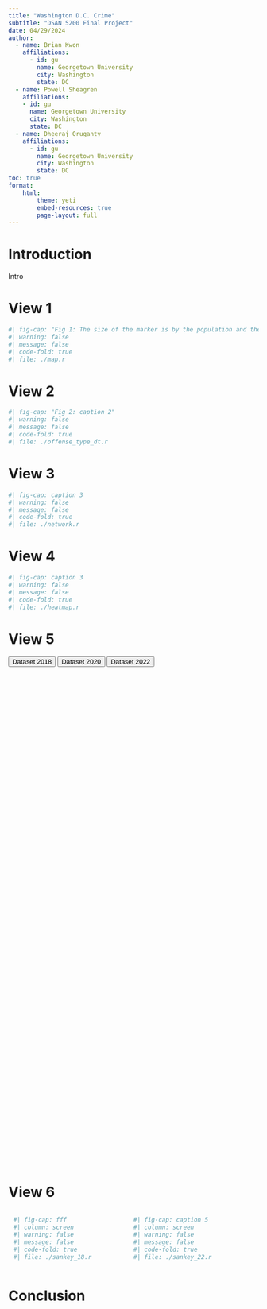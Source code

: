 ```yaml
---
title: "Washington D.C. Crime"
subtitle: "DSAN 5200 Final Project"
date: 04/29/2024
author:
  - name: Brian Kwon
    affiliations:
      - id: gu
        name: Georgetown University
        city: Washington
        state: DC
  - name: Powell Sheagren
    affiliations:
    - id: gu
      name: Georgetown University
      city: Washington
      state: DC
  - name: Dheeraj Oruganty
    affiliations:
      - id: gu
        name: Georgetown University
        city: Washington
        state: DC
toc: true
format: 
    html:   
        theme: yeti
        embed-resources: true
        page-layout: full
---
```


# Introduction 

Intro

# View 1

```r
#| fig-cap: "Fig 1: The size of the marker is by the population and the color is by the crime rate."
#| warning: false
#| message: false
#| code-fold: true
#| file: ./map.r
```

# View 2

```r
#| fig-cap: "Fig 2: caption 2"
#| warning: false
#| message: false
#| code-fold: true
#| file: ./offense_type_dt.r
```

# View 3

```r
#| fig-cap: caption 3
#| warning: false
#| message: false
#| code-fold: true
#| file: ./network.r
```

# View 4

```r
#| fig-cap: caption 3
#| warning: false
#| message: false
#| code-fold: true
#| file: ./heatmap.r
```

# View 5

```{=html}
<button id="dataset2018Button">Dataset 2018</button>
<button id="dataset2020Button">Dataset 2020</button>
<button id="dataset2022Button">Dataset 2022</button>

<div id="plot1" style="width:100%;height:500px;"></div>
<div id="plot2" style="width:100%;height:500px;"></div>
<script src="https://cdn.plot.ly/plotly-latest.min.js"></script>
<script>
    const data2020 = [
        // Data for 2018
        {"OFFENSE_TYPE_ID":2,"OFFENSE_NAME":"False Pretenses\/Swindle\/Confidence Game","LOCATION_NAME":"Air\/Bus\/Train Terminal","OFFENSE_COUNT":3},{"OFFENSE_TYPE_ID":2,"OFFENSE_NAME":"False Pretenses\/Swindle\/Confidence Game","LOCATION_NAME":"Parking\/Drop Lot\/Garage","OFFENSE_COUNT":1},{"OFFENSE_TYPE_ID":4,"OFFENSE_NAME":"Sexual Assault With An Object","LOCATION_NAME":"Highway\/Road\/Alley\/Street\/Sidewalk","OFFENSE_COUNT":1},{"OFFENSE_TYPE_ID":5,"OFFENSE_NAME":"Destruction\/Damage\/Vandalism of Property","LOCATION_NAME":"Air\/Bus\/Train Terminal","OFFENSE_COUNT":139},{"OFFENSE_TYPE_ID":5,"OFFENSE_NAME":"Destruction\/Damage\/Vandalism of Property","LOCATION_NAME":"Commercial\/Office Building","OFFENSE_COUNT":2},{"OFFENSE_TYPE_ID":5,"OFFENSE_NAME":"Destruction\/Damage\/Vandalism of Property","LOCATION_NAME":"Highway\/Road\/Alley\/Street\/Sidewalk","OFFENSE_COUNT":176},{"OFFENSE_TYPE_ID":5,"OFFENSE_NAME":"Destruction\/Damage\/Vandalism of Property","LOCATION_NAME":"Other\/Unknown","OFFENSE_COUNT":33},{"OFFENSE_TYPE_ID":5,"OFFENSE_NAME":"Destruction\/Damage\/Vandalism of Property","LOCATION_NAME":"Parking\/Drop Lot\/Garage","OFFENSE_COUNT":78},{"OFFENSE_TYPE_ID":7,"OFFENSE_NAME":"Theft of Motor Vehicle Parts or Accessories","LOCATION_NAME":"Air\/Bus\/Train Terminal","OFFENSE_COUNT":1},{"OFFENSE_TYPE_ID":7,"OFFENSE_NAME":"Theft of Motor Vehicle Parts or Accessories","LOCATION_NAME":"Highway\/Road\/Alley\/Street\/Sidewalk","OFFENSE_COUNT":1},{"OFFENSE_TYPE_ID":7,"OFFENSE_NAME":"Theft of Motor Vehicle Parts or Accessories","LOCATION_NAME":"Parking\/Drop Lot\/Garage","OFFENSE_COUNT":24},{"OFFENSE_TYPE_ID":11,"OFFENSE_NAME":"Counterfeiting\/Forgery","LOCATION_NAME":"Air\/Bus\/Train Terminal","OFFENSE_COUNT":1},{"OFFENSE_TYPE_ID":11,"OFFENSE_NAME":"Counterfeiting\/Forgery","LOCATION_NAME":"Other\/Unknown","OFFENSE_COUNT":1},{"OFFENSE_TYPE_ID":11,"OFFENSE_NAME":"Counterfeiting\/Forgery","LOCATION_NAME":"Parking\/Drop Lot\/Garage","OFFENSE_COUNT":2},{"OFFENSE_TYPE_ID":13,"OFFENSE_NAME":"Pocket-picking","LOCATION_NAME":"Air\/Bus\/Train Terminal","OFFENSE_COUNT":12},{"OFFENSE_TYPE_ID":13,"OFFENSE_NAME":"Pocket-picking","LOCATION_NAME":"Highway\/Road\/Alley\/Street\/Sidewalk","OFFENSE_COUNT":2},{"OFFENSE_TYPE_ID":14,"OFFENSE_NAME":"Theft From Motor Vehicle","LOCATION_NAME":"Air\/Bus\/Train Terminal","OFFENSE_COUNT":2},{"OFFENSE_TYPE_ID":14,"OFFENSE_NAME":"Theft From Motor Vehicle","LOCATION_NAME":"Commercial\/Office Building","OFFENSE_COUNT":1},{"OFFENSE_TYPE_ID":14,"OFFENSE_NAME":"Theft From Motor Vehicle","LOCATION_NAME":"Highway\/Road\/Alley\/Street\/Sidewalk","OFFENSE_COUNT":1},{"OFFENSE_TYPE_ID":14,"OFFENSE_NAME":"Theft From Motor Vehicle","LOCATION_NAME":"Other\/Unknown","OFFENSE_COUNT":1},{"OFFENSE_TYPE_ID":14,"OFFENSE_NAME":"Theft From Motor Vehicle","LOCATION_NAME":"Parking\/Drop Lot\/Garage","OFFENSE_COUNT":40},{"OFFENSE_TYPE_ID":16,"OFFENSE_NAME":"Drug\/Narcotic Violations","LOCATION_NAME":"Air\/Bus\/Train Terminal","OFFENSE_COUNT":217},{"OFFENSE_TYPE_ID":16,"OFFENSE_NAME":"Drug\/Narcotic Violations","LOCATION_NAME":"Highway\/Road\/Alley\/Street\/Sidewalk","OFFENSE_COUNT":66},{"OFFENSE_TYPE_ID":16,"OFFENSE_NAME":"Drug\/Narcotic Violations","LOCATION_NAME":"Other\/Unknown","OFFENSE_COUNT":1},{"OFFENSE_TYPE_ID":16,"OFFENSE_NAME":"Drug\/Narcotic Violations","LOCATION_NAME":"Parking\/Drop Lot\/Garage","OFFENSE_COUNT":21},{"OFFENSE_TYPE_ID":18,"OFFENSE_NAME":"Purse-snatching","LOCATION_NAME":"Air\/Bus\/Train Terminal","OFFENSE_COUNT":97},{"OFFENSE_TYPE_ID":18,"OFFENSE_NAME":"Purse-snatching","LOCATION_NAME":"Highway\/Road\/Alley\/Street\/Sidewalk","OFFENSE_COUNT":20},{"OFFENSE_TYPE_ID":18,"OFFENSE_NAME":"Purse-snatching","LOCATION_NAME":"Parking\/Drop Lot\/Garage","OFFENSE_COUNT":1},{"OFFENSE_TYPE_ID":20,"OFFENSE_NAME":"Arson","LOCATION_NAME":"Air\/Bus\/Train Terminal","OFFENSE_COUNT":2},{"OFFENSE_TYPE_ID":21,"OFFENSE_NAME":"Motor Vehicle Theft","LOCATION_NAME":"Air\/Bus\/Train Terminal","OFFENSE_COUNT":4},{"OFFENSE_TYPE_ID":21,"OFFENSE_NAME":"Motor Vehicle Theft","LOCATION_NAME":"Highway\/Road\/Alley\/Street\/Sidewalk","OFFENSE_COUNT":2},{"OFFENSE_TYPE_ID":21,"OFFENSE_NAME":"Motor Vehicle Theft","LOCATION_NAME":"Parking\/Drop Lot\/Garage","OFFENSE_COUNT":23},{"OFFENSE_TYPE_ID":27,"OFFENSE_NAME":"Aggravated Assault","LOCATION_NAME":"Air\/Bus\/Train Terminal","OFFENSE_COUNT":83},{"OFFENSE_TYPE_ID":27,"OFFENSE_NAME":"Aggravated Assault","LOCATION_NAME":"Highway\/Road\/Alley\/Street\/Sidewalk","OFFENSE_COUNT":30},{"OFFENSE_TYPE_ID":27,"OFFENSE_NAME":"Aggravated Assault","LOCATION_NAME":"Parking\/Drop Lot\/Garage","OFFENSE_COUNT":7},{"OFFENSE_TYPE_ID":28,"OFFENSE_NAME":"Stolen Property Offenses","LOCATION_NAME":"Air\/Bus\/Train Terminal","OFFENSE_COUNT":14},{"OFFENSE_TYPE_ID":28,"OFFENSE_NAME":"Stolen Property Offenses","LOCATION_NAME":"Grocery\/Supermarket","OFFENSE_COUNT":1},{"OFFENSE_TYPE_ID":29,"OFFENSE_NAME":"Kidnapping\/Abduction","LOCATION_NAME":"Air\/Bus\/Train Terminal","OFFENSE_COUNT":2},{"OFFENSE_TYPE_ID":29,"OFFENSE_NAME":"Kidnapping\/Abduction","LOCATION_NAME":"Highway\/Road\/Alley\/Street\/Sidewalk","OFFENSE_COUNT":1},{"OFFENSE_TYPE_ID":32,"OFFENSE_NAME":"Murder and Nonnegligent Manslaughter","LOCATION_NAME":"Air\/Bus\/Train Terminal","OFFENSE_COUNT":3},{"OFFENSE_TYPE_ID":35,"OFFENSE_NAME":"Drug Equipment Violations","LOCATION_NAME":"Air\/Bus\/Train Terminal","OFFENSE_COUNT":21},{"OFFENSE_TYPE_ID":35,"OFFENSE_NAME":"Drug Equipment Violations","LOCATION_NAME":"Highway\/Road\/Alley\/Street\/Sidewalk","OFFENSE_COUNT":1},{"OFFENSE_TYPE_ID":35,"OFFENSE_NAME":"Drug Equipment Violations","LOCATION_NAME":"Parking\/Drop Lot\/Garage","OFFENSE_COUNT":3},{"OFFENSE_TYPE_ID":36,"OFFENSE_NAME":"Rape","LOCATION_NAME":"Air\/Bus\/Train Terminal","OFFENSE_COUNT":3},{"OFFENSE_TYPE_ID":39,"OFFENSE_NAME":"Weapon Law Violations","LOCATION_NAME":"Air\/Bus\/Train Terminal","OFFENSE_COUNT":63},{"OFFENSE_TYPE_ID":39,"OFFENSE_NAME":"Weapon Law Violations","LOCATION_NAME":"Convenience Store","OFFENSE_COUNT":1},{"OFFENSE_TYPE_ID":39,"OFFENSE_NAME":"Weapon Law Violations","LOCATION_NAME":"Grocery\/Supermarket","OFFENSE_COUNT":1},{"OFFENSE_TYPE_ID":39,"OFFENSE_NAME":"Weapon Law Violations","LOCATION_NAME":"Highway\/Road\/Alley\/Street\/Sidewalk","OFFENSE_COUNT":9},{"OFFENSE_TYPE_ID":39,"OFFENSE_NAME":"Weapon Law Violations","LOCATION_NAME":"Parking\/Drop Lot\/Garage","OFFENSE_COUNT":2},{"OFFENSE_TYPE_ID":39,"OFFENSE_NAME":"Weapon Law Violations","LOCATION_NAME":"Residence\/Home","OFFENSE_COUNT":1},{"OFFENSE_TYPE_ID":40,"OFFENSE_NAME":"Robbery","LOCATION_NAME":"Air\/Bus\/Train Terminal","OFFENSE_COUNT":133},{"OFFENSE_TYPE_ID":40,"OFFENSE_NAME":"Robbery","LOCATION_NAME":"Highway\/Road\/Alley\/Street\/Sidewalk","OFFENSE_COUNT":19},{"OFFENSE_TYPE_ID":40,"OFFENSE_NAME":"Robbery","LOCATION_NAME":"Parking\/Drop Lot\/Garage","OFFENSE_COUNT":13},{"OFFENSE_TYPE_ID":41,"OFFENSE_NAME":"Credit Card\/Automated Teller Machine Fraud","LOCATION_NAME":"Air\/Bus\/Train Terminal","OFFENSE_COUNT":2},{"OFFENSE_TYPE_ID":44,"OFFENSE_NAME":"Intimidation","LOCATION_NAME":"Air\/Bus\/Train Terminal","OFFENSE_COUNT":58},{"OFFENSE_TYPE_ID":44,"OFFENSE_NAME":"Intimidation","LOCATION_NAME":"Commercial\/Office Building","OFFENSE_COUNT":1},{"OFFENSE_TYPE_ID":44,"OFFENSE_NAME":"Intimidation","LOCATION_NAME":"Government\/Public Building","OFFENSE_COUNT":1},{"OFFENSE_TYPE_ID":44,"OFFENSE_NAME":"Intimidation","LOCATION_NAME":"Highway\/Road\/Alley\/Street\/Sidewalk","OFFENSE_COUNT":37},{"OFFENSE_TYPE_ID":44,"OFFENSE_NAME":"Intimidation","LOCATION_NAME":"Other\/Unknown","OFFENSE_COUNT":1},{"OFFENSE_TYPE_ID":45,"OFFENSE_NAME":"All Other Larceny","LOCATION_NAME":"Air\/Bus\/Train Terminal","OFFENSE_COUNT":165},{"OFFENSE_TYPE_ID":45,"OFFENSE_NAME":"All Other Larceny","LOCATION_NAME":"Commercial\/Office Building","OFFENSE_COUNT":2},{"OFFENSE_TYPE_ID":45,"OFFENSE_NAME":"All Other Larceny","LOCATION_NAME":"Government\/Public Building","OFFENSE_COUNT":1},{"OFFENSE_TYPE_ID":45,"OFFENSE_NAME":"All Other Larceny","LOCATION_NAME":"Highway\/Road\/Alley\/Street\/Sidewalk","OFFENSE_COUNT":21},{"OFFENSE_TYPE_ID":45,"OFFENSE_NAME":"All Other Larceny","LOCATION_NAME":"Other\/Unknown","OFFENSE_COUNT":4},{"OFFENSE_TYPE_ID":45,"OFFENSE_NAME":"All Other Larceny","LOCATION_NAME":"Parking\/Drop Lot\/Garage","OFFENSE_COUNT":3},{"OFFENSE_TYPE_ID":46,"OFFENSE_NAME":"Impersonation","LOCATION_NAME":"Commercial\/Office Building","OFFENSE_COUNT":2},{"OFFENSE_TYPE_ID":46,"OFFENSE_NAME":"Impersonation","LOCATION_NAME":"Parking\/Drop Lot\/Garage","OFFENSE_COUNT":1},{"OFFENSE_TYPE_ID":47,"OFFENSE_NAME":"Theft From Building","LOCATION_NAME":"Air\/Bus\/Train Terminal","OFFENSE_COUNT":4},{"OFFENSE_TYPE_ID":47,"OFFENSE_NAME":"Theft From Building","LOCATION_NAME":"Commercial\/Office Building","OFFENSE_COUNT":2},{"OFFENSE_TYPE_ID":47,"OFFENSE_NAME":"Theft From Building","LOCATION_NAME":"Government\/Public Building","OFFENSE_COUNT":3},{"OFFENSE_TYPE_ID":47,"OFFENSE_NAME":"Theft From Building","LOCATION_NAME":"Other\/Unknown","OFFENSE_COUNT":1},{"OFFENSE_TYPE_ID":47,"OFFENSE_NAME":"Theft From Building","LOCATION_NAME":"Parking\/Drop Lot\/Garage","OFFENSE_COUNT":1},{"OFFENSE_TYPE_ID":49,"OFFENSE_NAME":"Burglary\/Breaking & Entering","LOCATION_NAME":"Air\/Bus\/Train Terminal","OFFENSE_COUNT":1},{"OFFENSE_TYPE_ID":50,"OFFENSE_NAME":"Theft From Coin-Operated Machine or Device","LOCATION_NAME":"Commercial\/Office Building","OFFENSE_COUNT":2},{"OFFENSE_TYPE_ID":51,"OFFENSE_NAME":"Simple Assault","LOCATION_NAME":"Air\/Bus\/Train Terminal","OFFENSE_COUNT":500},{"OFFENSE_TYPE_ID":51,"OFFENSE_NAME":"Simple Assault","LOCATION_NAME":"Commercial\/Office Building","OFFENSE_COUNT":3},{"OFFENSE_TYPE_ID":51,"OFFENSE_NAME":"Simple Assault","LOCATION_NAME":"Government\/Public Building","OFFENSE_COUNT":1},{"OFFENSE_TYPE_ID":51,"OFFENSE_NAME":"Simple Assault","LOCATION_NAME":"Highway\/Road\/Alley\/Street\/Sidewalk","OFFENSE_COUNT":156},{"OFFENSE_TYPE_ID":51,"OFFENSE_NAME":"Simple Assault","LOCATION_NAME":"Other\/Unknown","OFFENSE_COUNT":1},{"OFFENSE_TYPE_ID":51,"OFFENSE_NAME":"Simple Assault","LOCATION_NAME":"Parking\/Drop Lot\/Garage","OFFENSE_COUNT":14},{"OFFENSE_TYPE_ID":56,"OFFENSE_NAME":"Fondling","LOCATION_NAME":"Air\/Bus\/Train Terminal","OFFENSE_COUNT":44},{"OFFENSE_TYPE_ID":56,"OFFENSE_NAME":"Fondling","LOCATION_NAME":"Highway\/Road\/Alley\/Street\/Sidewalk","OFFENSE_COUNT":11},{"OFFENSE_TYPE_ID":62,"OFFENSE_NAME":"Animal Cruelty","LOCATION_NAME":"Highway\/Road\/Alley\/Street\/Sidewalk","OFFENSE_COUNT":1}
    ];
    const data2022 = [
        {"OFFENSE_TYPE_ID":"13B","OFFENSE_NAME":"Simple Assault","LOCATION_NAME":"Residence\/Home","OFFENSE_COUNT":6033},{"OFFENSE_TYPE_ID":"290","OFFENSE_NAME":"Destruction\/Damage\/Vandalism of Property","LOCATION_NAME":"Highway\/Road\/Alley\/Street\/Sidewalk","OFFENSE_COUNT":5369},{"OFFENSE_TYPE_ID":"290","OFFENSE_NAME":"Destruction\/Damage\/Vandalism of Property","LOCATION_NAME":"Residence\/Home","OFFENSE_COUNT":5285},{"OFFENSE_TYPE_ID":"23F","OFFENSE_NAME":"Theft From Motor Vehicle","LOCATION_NAME":"Highway\/Road\/Alley\/Street\/Sidewalk","OFFENSE_COUNT":4301},{"OFFENSE_TYPE_ID":"23H","OFFENSE_NAME":"All Other Larceny","LOCATION_NAME":"Residence\/Home","OFFENSE_COUNT":3026},{"OFFENSE_TYPE_ID":"13B","OFFENSE_NAME":"Simple Assault","LOCATION_NAME":"Highway\/Road\/Alley\/Street\/Sidewalk","OFFENSE_COUNT":2392},{"OFFENSE_TYPE_ID":"13C","OFFENSE_NAME":"Intimidation","LOCATION_NAME":"Residence\/Home","OFFENSE_COUNT":2067},{"OFFENSE_TYPE_ID":"240","OFFENSE_NAME":"Motor Vehicle Theft","LOCATION_NAME":"Highway\/Road\/Alley\/Street\/Sidewalk","OFFENSE_COUNT":1826},{"OFFENSE_TYPE_ID":"520","OFFENSE_NAME":"Weapon Law Violations","LOCATION_NAME":"Highway\/Road\/Alley\/Street\/Sidewalk","OFFENSE_COUNT":1688},{"OFFENSE_TYPE_ID":"23F","OFFENSE_NAME":"Theft From Motor Vehicle","LOCATION_NAME":"Residence\/Home","OFFENSE_COUNT":1598},{"OFFENSE_TYPE_ID":"520","OFFENSE_NAME":"Weapon Law Violations","LOCATION_NAME":"Residence\/Home","OFFENSE_COUNT":1420},{"OFFENSE_TYPE_ID":"240","OFFENSE_NAME":"Motor Vehicle Theft","LOCATION_NAME":"Residence\/Home","OFFENSE_COUNT":1239},{"OFFENSE_TYPE_ID":"23D","OFFENSE_NAME":"Theft From Building","LOCATION_NAME":"Residence\/Home","OFFENSE_COUNT":1130},{"OFFENSE_TYPE_ID":"26F","OFFENSE_NAME":"Identity Theft","LOCATION_NAME":"Residence\/Home","OFFENSE_COUNT":1115},{"OFFENSE_TYPE_ID":"23H","OFFENSE_NAME":"All Other Larceny","LOCATION_NAME":"Highway\/Road\/Alley\/Street\/Sidewalk","OFFENSE_COUNT":1095},{"OFFENSE_TYPE_ID":"120","OFFENSE_NAME":"Robbery","LOCATION_NAME":"Highway\/Road\/Alley\/Street\/Sidewalk","OFFENSE_COUNT":1021},{"OFFENSE_TYPE_ID":"13A","OFFENSE_NAME":"Aggravated Assault","LOCATION_NAME":"Residence\/Home","OFFENSE_COUNT":971},{"OFFENSE_TYPE_ID":"26B","OFFENSE_NAME":"Credit Card\/Automated Teller Machine Fraud","LOCATION_NAME":"Residence\/Home","OFFENSE_COUNT":876},{"OFFENSE_TYPE_ID":"13B","OFFENSE_NAME":"Simple Assault","LOCATION_NAME":"Air\/Bus\/Train Terminal","OFFENSE_COUNT":762},{"OFFENSE_TYPE_ID":"26A","OFFENSE_NAME":"False Pretenses\/Swindle\/Confidence Game","LOCATION_NAME":"Residence\/Home","OFFENSE_COUNT":748},{"OFFENSE_TYPE_ID":"13A","OFFENSE_NAME":"Aggravated Assault","LOCATION_NAME":"Highway\/Road\/Alley\/Street\/Sidewalk","OFFENSE_COUNT":735},{"OFFENSE_TYPE_ID":"35A","OFFENSE_NAME":"Drug\/Narcotic Violations","LOCATION_NAME":"Highway\/Road\/Alley\/Street\/Sidewalk","OFFENSE_COUNT":664},{"OFFENSE_TYPE_ID":"13C","OFFENSE_NAME":"Intimidation","LOCATION_NAME":"Highway\/Road\/Alley\/Street\/Sidewalk","OFFENSE_COUNT":629},{"OFFENSE_TYPE_ID":"120","OFFENSE_NAME":"Robbery","LOCATION_NAME":"Residence\/Home","OFFENSE_COUNT":597},{"OFFENSE_TYPE_ID":"290","OFFENSE_NAME":"Destruction\/Damage\/Vandalism of Property","LOCATION_NAME":"Parking\/Drop Lot\/Garage","OFFENSE_COUNT":592},{"OFFENSE_TYPE_ID":"220","OFFENSE_NAME":"Burglary\/Breaking & Entering","LOCATION_NAME":"Residence\/Home","OFFENSE_COUNT":543},{"OFFENSE_TYPE_ID":"23F","OFFENSE_NAME":"Theft From Motor Vehicle","LOCATION_NAME":"Parking\/Drop Lot\/Garage","OFFENSE_COUNT":495},{"OFFENSE_TYPE_ID":"23H","OFFENSE_NAME":"All Other Larceny","LOCATION_NAME":"Convenience Store","OFFENSE_COUNT":482},{"OFFENSE_TYPE_ID":"23G","OFFENSE_NAME":"Theft of Motor Vehicle Parts or Accessories","LOCATION_NAME":"Highway\/Road\/Alley\/Street\/Sidewalk","OFFENSE_COUNT":481},{"OFFENSE_TYPE_ID":"23C","OFFENSE_NAME":"Shoplifting","LOCATION_NAME":"Convenience Store","OFFENSE_COUNT":469},{"OFFENSE_TYPE_ID":"35A","OFFENSE_NAME":"Drug\/Narcotic Violations","LOCATION_NAME":"Residence\/Home","OFFENSE_COUNT":420},{"OFFENSE_TYPE_ID":"13B","OFFENSE_NAME":"Simple Assault","LOCATION_NAME":"Restaurant","OFFENSE_COUNT":351},{"OFFENSE_TYPE_ID":"23G","OFFENSE_NAME":"Theft of Motor Vehicle Parts or Accessories","LOCATION_NAME":"Residence\/Home","OFFENSE_COUNT":332},{"OFFENSE_TYPE_ID":"23C","OFFENSE_NAME":"Shoplifting","LOCATION_NAME":"Department\/Discount Store","OFFENSE_COUNT":320},{"OFFENSE_TYPE_ID":"13B","OFFENSE_NAME":"Simple Assault","LOCATION_NAME":"Convenience Store","OFFENSE_COUNT":298},{"OFFENSE_TYPE_ID":"290","OFFENSE_NAME":"Destruction\/Damage\/Vandalism of Property","LOCATION_NAME":"Other\/Unknown","OFFENSE_COUNT":292},{"OFFENSE_TYPE_ID":"23H","OFFENSE_NAME":"All Other Larceny","LOCATION_NAME":"Department\/Discount Store","OFFENSE_COUNT":288},{"OFFENSE_TYPE_ID":"290","OFFENSE_NAME":"Destruction\/Damage\/Vandalism of Property","LOCATION_NAME":"Restaurant","OFFENSE_COUNT":282},{"OFFENSE_TYPE_ID":"23H","OFFENSE_NAME":"All Other Larceny","LOCATION_NAME":"Other\/Unknown","OFFENSE_COUNT":269},{"OFFENSE_TYPE_ID":"290","OFFENSE_NAME":"Destruction\/Damage\/Vandalism of Property","LOCATION_NAME":"Commercial\/Office Building","OFFENSE_COUNT":265},{"OFFENSE_TYPE_ID":"290","OFFENSE_NAME":"Destruction\/Damage\/Vandalism of Property","LOCATION_NAME":"Air\/Bus\/Train Terminal","OFFENSE_COUNT":262},{"OFFENSE_TYPE_ID":"23H","OFFENSE_NAME":"All Other Larceny","LOCATION_NAME":"Restaurant","OFFENSE_COUNT":255},{"OFFENSE_TYPE_ID":"290","OFFENSE_NAME":"Destruction\/Damage\/Vandalism of Property","LOCATION_NAME":"Convenience Store","OFFENSE_COUNT":240},{"OFFENSE_TYPE_ID":"23H","OFFENSE_NAME":"All Other Larceny","LOCATION_NAME":"Commercial\/Office Building","OFFENSE_COUNT":214},{"OFFENSE_TYPE_ID":"13B","OFFENSE_NAME":"Simple Assault","LOCATION_NAME":"Other\/Unknown","OFFENSE_COUNT":205},{"OFFENSE_TYPE_ID":"23H","OFFENSE_NAME":"All Other Larceny","LOCATION_NAME":"Air\/Bus\/Train Terminal","OFFENSE_COUNT":204},{"OFFENSE_TYPE_ID":"13B","OFFENSE_NAME":"Simple Assault","LOCATION_NAME":"School-Elementary\/Secondary","OFFENSE_COUNT":204},{"OFFENSE_TYPE_ID":"13B","OFFENSE_NAME":"Simple Assault","LOCATION_NAME":"Government\/Public Building","OFFENSE_COUNT":203},{"OFFENSE_TYPE_ID":"120","OFFENSE_NAME":"Robbery","LOCATION_NAME":"Air\/Bus\/Train Terminal","OFFENSE_COUNT":196},{"OFFENSE_TYPE_ID":"13C","OFFENSE_NAME":"Intimidation","LOCATION_NAME":"Convenience Store","OFFENSE_COUNT":194},{"OFFENSE_TYPE_ID":"280","OFFENSE_NAME":"Stolen Property Offenses","LOCATION_NAME":"Highway\/Road\/Alley\/Street\/Sidewalk","OFFENSE_COUNT":191},{"OFFENSE_TYPE_ID":"13B","OFFENSE_NAME":"Simple Assault","LOCATION_NAME":"Bar\/Nightclub","OFFENSE_COUNT":181},{"OFFENSE_TYPE_ID":"23H","OFFENSE_NAME":"All Other Larceny","LOCATION_NAME":"Parking\/Drop Lot\/Garage","OFFENSE_COUNT":179},{"OFFENSE_TYPE_ID":"13B","OFFENSE_NAME":"Simple Assault","LOCATION_NAME":"Commercial\/Office Building","OFFENSE_COUNT":174},{"OFFENSE_TYPE_ID":"250","OFFENSE_NAME":"Counterfeiting\/Forgery","LOCATION_NAME":"Highway\/Road\/Alley\/Street\/Sidewalk","OFFENSE_COUNT":171},{"OFFENSE_TYPE_ID":"290","OFFENSE_NAME":"Destruction\/Damage\/Vandalism of Property","LOCATION_NAME":"Government\/Public Building","OFFENSE_COUNT":160},{"OFFENSE_TYPE_ID":"23F","OFFENSE_NAME":"Theft From Motor Vehicle","LOCATION_NAME":"Other\/Unknown","OFFENSE_COUNT":159},{"OFFENSE_TYPE_ID":"23D","OFFENSE_NAME":"Theft From Building","LOCATION_NAME":"Restaurant","OFFENSE_COUNT":158},{"OFFENSE_TYPE_ID":"26G","OFFENSE_NAME":"Hacking\/Computer Invasion","LOCATION_NAME":"Residence\/Home","OFFENSE_COUNT":157},{"OFFENSE_TYPE_ID":"23D","OFFENSE_NAME":"Theft From Building","LOCATION_NAME":"Convenience Store","OFFENSE_COUNT":157},{"OFFENSE_TYPE_ID":"240","OFFENSE_NAME":"Motor Vehicle Theft","LOCATION_NAME":"Parking\/Drop Lot\/Garage","OFFENSE_COUNT":157},{"OFFENSE_TYPE_ID":"11A","OFFENSE_NAME":"Rape","LOCATION_NAME":"Residence\/Home","OFFENSE_COUNT":152},{"OFFENSE_TYPE_ID":"23C","OFFENSE_NAME":"Shoplifting","LOCATION_NAME":"Grocery\/Supermarket","OFFENSE_COUNT":149},{"OFFENSE_TYPE_ID":"13B","OFFENSE_NAME":"Simple Assault","LOCATION_NAME":"Hotel\/Motel\/Etc.","OFFENSE_COUNT":149},{"OFFENSE_TYPE_ID":"23H","OFFENSE_NAME":"All Other Larceny","LOCATION_NAME":"Specialty Store","OFFENSE_COUNT":148},{"OFFENSE_TYPE_ID":"23C","OFFENSE_NAME":"Shoplifting","LOCATION_NAME":"Specialty Store","OFFENSE_COUNT":141},{"OFFENSE_TYPE_ID":"13A","OFFENSE_NAME":"Aggravated Assault","LOCATION_NAME":"Air\/Bus\/Train Terminal","OFFENSE_COUNT":138},{"OFFENSE_TYPE_ID":"26B","OFFENSE_NAME":"Credit Card\/Automated Teller Machine Fraud","LOCATION_NAME":"Highway\/Road\/Alley\/Street\/Sidewalk","OFFENSE_COUNT":135},{"OFFENSE_TYPE_ID":"26F","OFFENSE_NAME":"Identity Theft","LOCATION_NAME":"Government\/Public Building","OFFENSE_COUNT":135},{"OFFENSE_TYPE_ID":"23H","OFFENSE_NAME":"All Other Larceny","LOCATION_NAME":"Grocery\/Supermarket","OFFENSE_COUNT":133},{"OFFENSE_TYPE_ID":"23D","OFFENSE_NAME":"Theft From Building","LOCATION_NAME":"Commercial\/Office Building","OFFENSE_COUNT":130},{"OFFENSE_TYPE_ID":"23H","OFFENSE_NAME":"All Other Larceny","LOCATION_NAME":"Drug Store\/Doctor's Office\/Hospital","OFFENSE_COUNT":129},{"OFFENSE_TYPE_ID":"23C","OFFENSE_NAME":"Shoplifting","LOCATION_NAME":"Drug Store\/Doctor's Office\/Hospital","OFFENSE_COUNT":129},{"OFFENSE_TYPE_ID":"13C","OFFENSE_NAME":"Intimidation","LOCATION_NAME":"Restaurant","OFFENSE_COUNT":127},{"OFFENSE_TYPE_ID":"280","OFFENSE_NAME":"Stolen Property Offenses","LOCATION_NAME":"Residence\/Home","OFFENSE_COUNT":126},{"OFFENSE_TYPE_ID":"13B","OFFENSE_NAME":"Simple Assault","LOCATION_NAME":"Parking\/Drop Lot\/Garage","OFFENSE_COUNT":125},{"OFFENSE_TYPE_ID":"13B","OFFENSE_NAME":"Simple Assault","LOCATION_NAME":"Grocery\/Supermarket","OFFENSE_COUNT":125},{"OFFENSE_TYPE_ID":"220","OFFENSE_NAME":"Burglary\/Breaking & Entering","LOCATION_NAME":"Convenience Store","OFFENSE_COUNT":121},{"OFFENSE_TYPE_ID":"13C","OFFENSE_NAME":"Intimidation","LOCATION_NAME":"School-Elementary\/Secondary","OFFENSE_COUNT":119},{"OFFENSE_TYPE_ID":"220","OFFENSE_NAME":"Burglary\/Breaking & Entering","LOCATION_NAME":"Restaurant","OFFENSE_COUNT":115},{"OFFENSE_TYPE_ID":"35A","OFFENSE_NAME":"Drug\/Narcotic Violations","LOCATION_NAME":"Air\/Bus\/Train Terminal","OFFENSE_COUNT":115},{"OFFENSE_TYPE_ID":"23D","OFFENSE_NAME":"Theft From Building","LOCATION_NAME":"Department\/Discount Store","OFFENSE_COUNT":113},{"OFFENSE_TYPE_ID":"290","OFFENSE_NAME":"Destruction\/Damage\/Vandalism of Property","LOCATION_NAME":"Service\/Gas Station","OFFENSE_COUNT":111},{"OFFENSE_TYPE_ID":"11D","OFFENSE_NAME":"Fondling","LOCATION_NAME":"Highway\/Road\/Alley\/Street\/Sidewalk","OFFENSE_COUNT":110},{"OFFENSE_TYPE_ID":"220","OFFENSE_NAME":"Burglary\/Breaking & Entering","LOCATION_NAME":"Commercial\/Office Building","OFFENSE_COUNT":108},{"OFFENSE_TYPE_ID":"13B","OFFENSE_NAME":"Simple Assault","LOCATION_NAME":"Drug Store\/Doctor's Office\/Hospital","OFFENSE_COUNT":107},{"OFFENSE_TYPE_ID":"240","OFFENSE_NAME":"Motor Vehicle Theft","LOCATION_NAME":"Restaurant","OFFENSE_COUNT":107},{"OFFENSE_TYPE_ID":"520","OFFENSE_NAME":"Weapon Law Violations","LOCATION_NAME":"Convenience Store","OFFENSE_COUNT":106},{"OFFENSE_TYPE_ID":"11D","OFFENSE_NAME":"Fondling","LOCATION_NAME":"Residence\/Home","OFFENSE_COUNT":102},{"OFFENSE_TYPE_ID":"13C","OFFENSE_NAME":"Intimidation","LOCATION_NAME":"Government\/Public Building","OFFENSE_COUNT":101},{"OFFENSE_TYPE_ID":"13C","OFFENSE_NAME":"Intimidation","LOCATION_NAME":"Commercial\/Office Building","OFFENSE_COUNT":97},{"OFFENSE_TYPE_ID":"13B","OFFENSE_NAME":"Simple Assault","LOCATION_NAME":"Department\/Discount Store","OFFENSE_COUNT":96},{"OFFENSE_TYPE_ID":"120","OFFENSE_NAME":"Robbery","LOCATION_NAME":"Convenience Store","OFFENSE_COUNT":93},{"OFFENSE_TYPE_ID":"13C","OFFENSE_NAME":"Intimidation","LOCATION_NAME":"Other\/Unknown","OFFENSE_COUNT":92},{"OFFENSE_TYPE_ID":"23B","OFFENSE_NAME":"Purse-snatching","LOCATION_NAME":"Air\/Bus\/Train Terminal","OFFENSE_COUNT":91},{"OFFENSE_TYPE_ID":"23C","OFFENSE_NAME":"Shoplifting","LOCATION_NAME":"Commercial\/Office Building","OFFENSE_COUNT":91},{"OFFENSE_TYPE_ID":"240","OFFENSE_NAME":"Motor Vehicle Theft","LOCATION_NAME":"Service\/Gas Station","OFFENSE_COUNT":90},{"OFFENSE_TYPE_ID":"13C","OFFENSE_NAME":"Intimidation","LOCATION_NAME":"Air\/Bus\/Train Terminal","OFFENSE_COUNT":87},{"OFFENSE_TYPE_ID":"13C","OFFENSE_NAME":"Intimidation","LOCATION_NAME":"Department\/Discount Store","OFFENSE_COUNT":86},{"OFFENSE_TYPE_ID":"220","OFFENSE_NAME":"Burglary\/Breaking & Entering","LOCATION_NAME":"Grocery\/Supermarket","OFFENSE_COUNT":85},{"OFFENSE_TYPE_ID":"13B","OFFENSE_NAME":"Simple Assault","LOCATION_NAME":"Shelter-Mission\/Homeless","OFFENSE_COUNT":84},{"OFFENSE_TYPE_ID":"520","OFFENSE_NAME":"Weapon Law Violations","LOCATION_NAME":"Government\/Public Building","OFFENSE_COUNT":84},{"OFFENSE_TYPE_ID":"520","OFFENSE_NAME":"Weapon Law Violations","LOCATION_NAME":"Other\/Unknown","OFFENSE_COUNT":84},{"OFFENSE_TYPE_ID":"23F","OFFENSE_NAME":"Theft From Motor Vehicle","LOCATION_NAME":"Commercial\/Office Building","OFFENSE_COUNT":84},{"OFFENSE_TYPE_ID":"520","OFFENSE_NAME":"Weapon Law Violations","LOCATION_NAME":"Air\/Bus\/Train Terminal","OFFENSE_COUNT":82},{"OFFENSE_TYPE_ID":"13B","OFFENSE_NAME":"Simple Assault","LOCATION_NAME":"Service\/Gas Station","OFFENSE_COUNT":82},{"OFFENSE_TYPE_ID":"26F","OFFENSE_NAME":"Identity Theft","LOCATION_NAME":"Highway\/Road\/Alley\/Street\/Sidewalk","OFFENSE_COUNT":82},{"OFFENSE_TYPE_ID":"23H","OFFENSE_NAME":"All Other Larceny","LOCATION_NAME":"Hotel\/Motel\/Etc.","OFFENSE_COUNT":82},{"OFFENSE_TYPE_ID":"26B","OFFENSE_NAME":"Credit Card\/Automated Teller Machine Fraud","LOCATION_NAME":"Restaurant","OFFENSE_COUNT":80},{"OFFENSE_TYPE_ID":"09A","OFFENSE_NAME":"Murder and Nonnegligent Manslaughter","LOCATION_NAME":"Highway\/Road\/Alley\/Street\/Sidewalk","OFFENSE_COUNT":80},{"OFFENSE_TYPE_ID":"290","OFFENSE_NAME":"Destruction\/Damage\/Vandalism of Property","LOCATION_NAME":"Hotel\/Motel\/Etc.","OFFENSE_COUNT":79},{"OFFENSE_TYPE_ID":"220","OFFENSE_NAME":"Burglary\/Breaking & Entering","LOCATION_NAME":"Department\/Discount Store","OFFENSE_COUNT":79},{"OFFENSE_TYPE_ID":"240","OFFENSE_NAME":"Motor Vehicle Theft","LOCATION_NAME":"Commercial\/Office Building","OFFENSE_COUNT":77},{"OFFENSE_TYPE_ID":"13B","OFFENSE_NAME":"Simple Assault","LOCATION_NAME":"Park\/Playground","OFFENSE_COUNT":77},{"OFFENSE_TYPE_ID":"23H","OFFENSE_NAME":"All Other Larceny","LOCATION_NAME":"Government\/Public Building","OFFENSE_COUNT":77},{"OFFENSE_TYPE_ID":"26F","OFFENSE_NAME":"Identity Theft","LOCATION_NAME":"Commercial\/Office Building","OFFENSE_COUNT":76},{"OFFENSE_TYPE_ID":"13A","OFFENSE_NAME":"Aggravated Assault","LOCATION_NAME":"Convenience Store","OFFENSE_COUNT":75},{"OFFENSE_TYPE_ID":"23D","OFFENSE_NAME":"Theft From Building","LOCATION_NAME":"Specialty Store","OFFENSE_COUNT":73},{"OFFENSE_TYPE_ID":"120","OFFENSE_NAME":"Robbery","LOCATION_NAME":"Service\/Gas Station","OFFENSE_COUNT":73},{"OFFENSE_TYPE_ID":"240","OFFENSE_NAME":"Motor Vehicle Theft","LOCATION_NAME":"Other\/Unknown","OFFENSE_COUNT":72},{"OFFENSE_TYPE_ID":"23F","OFFENSE_NAME":"Theft From Motor Vehicle","LOCATION_NAME":"Service\/Gas Station","OFFENSE_COUNT":72},{"OFFENSE_TYPE_ID":"290","OFFENSE_NAME":"Destruction\/Damage\/Vandalism of Property","LOCATION_NAME":"Specialty Store","OFFENSE_COUNT":70},{"OFFENSE_TYPE_ID":"09A","OFFENSE_NAME":"Murder and Nonnegligent Manslaughter","LOCATION_NAME":"Residence\/Home","OFFENSE_COUNT":69},{"OFFENSE_TYPE_ID":"250","OFFENSE_NAME":"Counterfeiting\/Forgery","LOCATION_NAME":"Residence\/Home","OFFENSE_COUNT":68},{"OFFENSE_TYPE_ID":"23D","OFFENSE_NAME":"Theft From Building","LOCATION_NAME":"Hotel\/Motel\/Etc.","OFFENSE_COUNT":67},{"OFFENSE_TYPE_ID":"290","OFFENSE_NAME":"Destruction\/Damage\/Vandalism of Property","LOCATION_NAME":"Department\/Discount Store","OFFENSE_COUNT":67},{"OFFENSE_TYPE_ID":"35A","OFFENSE_NAME":"Drug\/Narcotic Violations","LOCATION_NAME":"Convenience Store","OFFENSE_COUNT":67},{"OFFENSE_TYPE_ID":"520","OFFENSE_NAME":"Weapon Law Violations","LOCATION_NAME":"Parking\/Drop Lot\/Garage","OFFENSE_COUNT":66},{"OFFENSE_TYPE_ID":"23F","OFFENSE_NAME":"Theft From Motor Vehicle","LOCATION_NAME":"Restaurant","OFFENSE_COUNT":66},{"OFFENSE_TYPE_ID":"13C","OFFENSE_NAME":"Intimidation","LOCATION_NAME":"Grocery\/Supermarket","OFFENSE_COUNT":65},{"OFFENSE_TYPE_ID":"35A","OFFENSE_NAME":"Drug\/Narcotic Violations","LOCATION_NAME":"Government\/Public Building","OFFENSE_COUNT":65},{"OFFENSE_TYPE_ID":"23H","OFFENSE_NAME":"All Other Larceny","LOCATION_NAME":"Bar\/Nightclub","OFFENSE_COUNT":65},{"OFFENSE_TYPE_ID":"26D","OFFENSE_NAME":"Welfare Fraud","LOCATION_NAME":"Government\/Public Building","OFFENSE_COUNT":64},{"OFFENSE_TYPE_ID":"23F","OFFENSE_NAME":"Theft From Motor Vehicle","LOCATION_NAME":"Government\/Public Building","OFFENSE_COUNT":64},{"OFFENSE_TYPE_ID":"290","OFFENSE_NAME":"Destruction\/Damage\/Vandalism of Property","LOCATION_NAME":"Bar\/Nightclub","OFFENSE_COUNT":63},{"OFFENSE_TYPE_ID":"23H","OFFENSE_NAME":"All Other Larceny","LOCATION_NAME":"Service\/Gas Station","OFFENSE_COUNT":60},{"OFFENSE_TYPE_ID":"290","OFFENSE_NAME":"Destruction\/Damage\/Vandalism of Property","LOCATION_NAME":"Church\/Synagogue\/Temple\/Mosque","OFFENSE_COUNT":60},{"OFFENSE_TYPE_ID":"290","OFFENSE_NAME":"Destruction\/Damage\/Vandalism of Property","LOCATION_NAME":"Grocery\/Supermarket","OFFENSE_COUNT":60},{"OFFENSE_TYPE_ID":"120","OFFENSE_NAME":"Robbery","LOCATION_NAME":"Restaurant","OFFENSE_COUNT":60},{"OFFENSE_TYPE_ID":"23H","OFFENSE_NAME":"All Other Larceny","LOCATION_NAME":"Construction Site","OFFENSE_COUNT":58},{"OFFENSE_TYPE_ID":"11D","OFFENSE_NAME":"Fondling","LOCATION_NAME":"Air\/Bus\/Train Terminal","OFFENSE_COUNT":56},{"OFFENSE_TYPE_ID":"26A","OFFENSE_NAME":"False Pretenses\/Swindle\/Confidence Game","LOCATION_NAME":"Commercial\/Office Building","OFFENSE_COUNT":55},{"OFFENSE_TYPE_ID":"26B","OFFENSE_NAME":"Credit Card\/Automated Teller Machine Fraud","LOCATION_NAME":"Convenience Store","OFFENSE_COUNT":55},{"OFFENSE_TYPE_ID":"520","OFFENSE_NAME":"Weapon Law Violations","LOCATION_NAME":"Park\/Playground","OFFENSE_COUNT":55},{"OFFENSE_TYPE_ID":"13A","OFFENSE_NAME":"Aggravated Assault","LOCATION_NAME":"Other\/Unknown","OFFENSE_COUNT":54},{"OFFENSE_TYPE_ID":"290","OFFENSE_NAME":"Destruction\/Damage\/Vandalism of Property","LOCATION_NAME":"School-Elementary\/Secondary","OFFENSE_COUNT":54},{"OFFENSE_TYPE_ID":"23G","OFFENSE_NAME":"Theft of Motor Vehicle Parts or Accessories","LOCATION_NAME":"Parking\/Drop Lot\/Garage","OFFENSE_COUNT":53},{"OFFENSE_TYPE_ID":"13C","OFFENSE_NAME":"Intimidation","LOCATION_NAME":"Hotel\/Motel\/Etc.","OFFENSE_COUNT":53},{"OFFENSE_TYPE_ID":"35A","OFFENSE_NAME":"Drug\/Narcotic Violations","LOCATION_NAME":"Other\/Unknown","OFFENSE_COUNT":52},{"OFFENSE_TYPE_ID":"220","OFFENSE_NAME":"Burglary\/Breaking & Entering","LOCATION_NAME":"Highway\/Road\/Alley\/Street\/Sidewalk","OFFENSE_COUNT":52},{"OFFENSE_TYPE_ID":"240","OFFENSE_NAME":"Motor Vehicle Theft","LOCATION_NAME":"Convenience Store","OFFENSE_COUNT":51},{"OFFENSE_TYPE_ID":"520","OFFENSE_NAME":"Weapon Law Violations","LOCATION_NAME":"Restaurant","OFFENSE_COUNT":51},{"OFFENSE_TYPE_ID":"13B","OFFENSE_NAME":"Simple Assault","LOCATION_NAME":"Specialty Store","OFFENSE_COUNT":50},{"OFFENSE_TYPE_ID":"240","OFFENSE_NAME":"Motor Vehicle Theft","LOCATION_NAME":"Air\/Bus\/Train Terminal","OFFENSE_COUNT":49},{"OFFENSE_TYPE_ID":"120","OFFENSE_NAME":"Robbery","LOCATION_NAME":"Other\/Unknown","OFFENSE_COUNT":48},{"OFFENSE_TYPE_ID":"520","OFFENSE_NAME":"Weapon Law Violations","LOCATION_NAME":"Service\/Gas Station","OFFENSE_COUNT":47},{"OFFENSE_TYPE_ID":"13C","OFFENSE_NAME":"Intimidation","LOCATION_NAME":"Drug Store\/Doctor's Office\/Hospital","OFFENSE_COUNT":47},{"OFFENSE_TYPE_ID":"210","OFFENSE_NAME":"Extortion\/Blackmail","LOCATION_NAME":"Residence\/Home","OFFENSE_COUNT":46},{"OFFENSE_TYPE_ID":"26B","OFFENSE_NAME":"Credit Card\/Automated Teller Machine Fraud","LOCATION_NAME":"Bar\/Nightclub","OFFENSE_COUNT":46},{"OFFENSE_TYPE_ID":"26A","OFFENSE_NAME":"False Pretenses\/Swindle\/Confidence Game","LOCATION_NAME":"Highway\/Road\/Alley\/Street\/Sidewalk","OFFENSE_COUNT":44},{"OFFENSE_TYPE_ID":"23D","OFFENSE_NAME":"Theft From Building","LOCATION_NAME":"Grocery\/Supermarket","OFFENSE_COUNT":43},{"OFFENSE_TYPE_ID":"290","OFFENSE_NAME":"Destruction\/Damage\/Vandalism of Property","LOCATION_NAME":"Construction Site","OFFENSE_COUNT":43},{"OFFENSE_TYPE_ID":"23D","OFFENSE_NAME":"Theft From Building","LOCATION_NAME":"Bar\/Nightclub","OFFENSE_COUNT":42},{"OFFENSE_TYPE_ID":"220","OFFENSE_NAME":"Burglary\/Breaking & Entering","LOCATION_NAME":"Construction Site","OFFENSE_COUNT":42},{"OFFENSE_TYPE_ID":"220","OFFENSE_NAME":"Burglary\/Breaking & Entering","LOCATION_NAME":"Specialty Store","OFFENSE_COUNT":42},{"OFFENSE_TYPE_ID":"120","OFFENSE_NAME":"Robbery","LOCATION_NAME":"Parking\/Drop Lot\/Garage","OFFENSE_COUNT":42},{"OFFENSE_TYPE_ID":"13A","OFFENSE_NAME":"Aggravated Assault","LOCATION_NAME":"Restaurant","OFFENSE_COUNT":42},{"OFFENSE_TYPE_ID":"26B","OFFENSE_NAME":"Credit Card\/Automated Teller Machine Fraud","LOCATION_NAME":"Other\/Unknown","OFFENSE_COUNT":41},{"OFFENSE_TYPE_ID":"120","OFFENSE_NAME":"Robbery","LOCATION_NAME":"Commercial\/Office Building","OFFENSE_COUNT":40},{"OFFENSE_TYPE_ID":"13A","OFFENSE_NAME":"Aggravated Assault","LOCATION_NAME":"Government\/Public Building","OFFENSE_COUNT":40},{"OFFENSE_TYPE_ID":"23D","OFFENSE_NAME":"Theft From Building","LOCATION_NAME":"Highway\/Road\/Alley\/Street\/Sidewalk","OFFENSE_COUNT":40},{"OFFENSE_TYPE_ID":"220","OFFENSE_NAME":"Burglary\/Breaking & Entering","LOCATION_NAME":"Other\/Unknown","OFFENSE_COUNT":40},{"OFFENSE_TYPE_ID":"23F","OFFENSE_NAME":"Theft From Motor Vehicle","LOCATION_NAME":"Convenience Store","OFFENSE_COUNT":39},{"OFFENSE_TYPE_ID":"23F","OFFENSE_NAME":"Theft From Motor Vehicle","LOCATION_NAME":"Hotel\/Motel\/Etc.","OFFENSE_COUNT":39},{"OFFENSE_TYPE_ID":"290","OFFENSE_NAME":"Destruction\/Damage\/Vandalism of Property","LOCATION_NAME":"Drug Store\/Doctor's Office\/Hospital","OFFENSE_COUNT":39},{"OFFENSE_TYPE_ID":"23D","OFFENSE_NAME":"Theft From Building","LOCATION_NAME":"Other\/Unknown","OFFENSE_COUNT":39},{"OFFENSE_TYPE_ID":"120","OFFENSE_NAME":"Robbery","LOCATION_NAME":"Department\/Discount Store","OFFENSE_COUNT":38},{"OFFENSE_TYPE_ID":"240","OFFENSE_NAME":"Motor Vehicle Theft","LOCATION_NAME":"Hotel\/Motel\/Etc.","OFFENSE_COUNT":38},{"OFFENSE_TYPE_ID":"520","OFFENSE_NAME":"Weapon Law Violations","LOCATION_NAME":"Commercial\/Office Building","OFFENSE_COUNT":38},{"OFFENSE_TYPE_ID":"26B","OFFENSE_NAME":"Credit Card\/Automated Teller Machine Fraud","LOCATION_NAME":"Department\/Discount Store","OFFENSE_COUNT":37},{"OFFENSE_TYPE_ID":"35A","OFFENSE_NAME":"Drug\/Narcotic Violations","LOCATION_NAME":"Service\/Gas Station","OFFENSE_COUNT":37},{"OFFENSE_TYPE_ID":"23C","OFFENSE_NAME":"Shoplifting","LOCATION_NAME":"Liquor Store","OFFENSE_COUNT":37},{"OFFENSE_TYPE_ID":"290","OFFENSE_NAME":"Destruction\/Damage\/Vandalism of Property","LOCATION_NAME":"Liquor Store","OFFENSE_COUNT":36},{"OFFENSE_TYPE_ID":"23H","OFFENSE_NAME":"All Other Larceny","LOCATION_NAME":"Park\/Playground","OFFENSE_COUNT":36},{"OFFENSE_TYPE_ID":"520","OFFENSE_NAME":"Weapon Law Violations","LOCATION_NAME":"School-Elementary\/Secondary","OFFENSE_COUNT":36},{"OFFENSE_TYPE_ID":"23C","OFFENSE_NAME":"Shoplifting","LOCATION_NAME":"Service\/Gas Station","OFFENSE_COUNT":35},{"OFFENSE_TYPE_ID":"13C","OFFENSE_NAME":"Intimidation","LOCATION_NAME":"Specialty Store","OFFENSE_COUNT":35},{"OFFENSE_TYPE_ID":"370","OFFENSE_NAME":"Pornography\/Obscene Material","LOCATION_NAME":"Residence\/Home","OFFENSE_COUNT":35},{"OFFENSE_TYPE_ID":"23D","OFFENSE_NAME":"Theft From Building","LOCATION_NAME":"Government\/Public Building","OFFENSE_COUNT":34},{"OFFENSE_TYPE_ID":"23D","OFFENSE_NAME":"Theft From Building","LOCATION_NAME":"Drug Store\/Doctor's Office\/Hospital","OFFENSE_COUNT":34},{"OFFENSE_TYPE_ID":"26D","OFFENSE_NAME":"Welfare Fraud","LOCATION_NAME":"Residence\/Home","OFFENSE_COUNT":34},{"OFFENSE_TYPE_ID":"240","OFFENSE_NAME":"Motor Vehicle Theft","LOCATION_NAME":"Government\/Public Building","OFFENSE_COUNT":34},{"OFFENSE_TYPE_ID":"520","OFFENSE_NAME":"Weapon Law Violations","LOCATION_NAME":"Hotel\/Motel\/Etc.","OFFENSE_COUNT":34},{"OFFENSE_TYPE_ID":"26A","OFFENSE_NAME":"False Pretenses\/Swindle\/Confidence Game","LOCATION_NAME":"Restaurant","OFFENSE_COUNT":33},{"OFFENSE_TYPE_ID":"23F","OFFENSE_NAME":"Theft From Motor Vehicle","LOCATION_NAME":"Bar\/Nightclub","OFFENSE_COUNT":33},{"OFFENSE_TYPE_ID":"35A","OFFENSE_NAME":"Drug\/Narcotic Violations","LOCATION_NAME":"Parking\/Drop Lot\/Garage","OFFENSE_COUNT":33},{"OFFENSE_TYPE_ID":"13A","OFFENSE_NAME":"Aggravated Assault","LOCATION_NAME":"Parking\/Drop Lot\/Garage","OFFENSE_COUNT":33},{"OFFENSE_TYPE_ID":"13B","OFFENSE_NAME":"Simple Assault","LOCATION_NAME":"School-College\/University","OFFENSE_COUNT":32},{"OFFENSE_TYPE_ID":"13B","OFFENSE_NAME":"Simple Assault","LOCATION_NAME":"Liquor Store","OFFENSE_COUNT":32},{"OFFENSE_TYPE_ID":"23C","OFFENSE_NAME":"Shoplifting","LOCATION_NAME":"Restaurant","OFFENSE_COUNT":32},{"OFFENSE_TYPE_ID":"35A","OFFENSE_NAME":"Drug\/Narcotic Violations","LOCATION_NAME":"Commercial\/Office Building","OFFENSE_COUNT":32},{"OFFENSE_TYPE_ID":"26A","OFFENSE_NAME":"False Pretenses\/Swindle\/Confidence Game","LOCATION_NAME":"Other\/Unknown","OFFENSE_COUNT":31},{"OFFENSE_TYPE_ID":"13A","OFFENSE_NAME":"Aggravated Assault","LOCATION_NAME":"Service\/Gas Station","OFFENSE_COUNT":31},{"OFFENSE_TYPE_ID":"13C","OFFENSE_NAME":"Intimidation","LOCATION_NAME":"Parking\/Drop Lot\/Garage","OFFENSE_COUNT":31},{"OFFENSE_TYPE_ID":"23H","OFFENSE_NAME":"All Other Larceny","LOCATION_NAME":"School-Elementary\/Secondary","OFFENSE_COUNT":31},{"OFFENSE_TYPE_ID":"26A","OFFENSE_NAME":"False Pretenses\/Swindle\/Confidence Game","LOCATION_NAME":"Government\/Public Building","OFFENSE_COUNT":30},{"OFFENSE_TYPE_ID":"290","OFFENSE_NAME":"Destruction\/Damage\/Vandalism of Property","LOCATION_NAME":"Park\/Playground","OFFENSE_COUNT":29},{"OFFENSE_TYPE_ID":"26F","OFFENSE_NAME":"Identity Theft","LOCATION_NAME":"Other\/Unknown","OFFENSE_COUNT":28},{"OFFENSE_TYPE_ID":"23F","OFFENSE_NAME":"Theft From Motor Vehicle","LOCATION_NAME":"Church\/Synagogue\/Temple\/Mosque","OFFENSE_COUNT":28},{"OFFENSE_TYPE_ID":"13C","OFFENSE_NAME":"Intimidation","LOCATION_NAME":"Service\/Gas Station","OFFENSE_COUNT":28},{"OFFENSE_TYPE_ID":"120","OFFENSE_NAME":"Robbery","LOCATION_NAME":"Grocery\/Supermarket","OFFENSE_COUNT":28},{"OFFENSE_TYPE_ID":"23D","OFFENSE_NAME":"Theft From Building","LOCATION_NAME":"School-Elementary\/Secondary","OFFENSE_COUNT":27},{"OFFENSE_TYPE_ID":"11D","OFFENSE_NAME":"Fondling","LOCATION_NAME":"Bar\/Nightclub","OFFENSE_COUNT":27},{"OFFENSE_TYPE_ID":"11A","OFFENSE_NAME":"Rape","LOCATION_NAME":"Highway\/Road\/Alley\/Street\/Sidewalk","OFFENSE_COUNT":27},{"OFFENSE_TYPE_ID":"120","OFFENSE_NAME":"Robbery","LOCATION_NAME":"Government\/Public Building","OFFENSE_COUNT":26},{"OFFENSE_TYPE_ID":"290","OFFENSE_NAME":"Destruction\/Damage\/Vandalism of Property","LOCATION_NAME":"Bank\/Savings and Loan","OFFENSE_COUNT":26},{"OFFENSE_TYPE_ID":"23C","OFFENSE_NAME":"Shoplifting","LOCATION_NAME":"Highway\/Road\/Alley\/Street\/Sidewalk","OFFENSE_COUNT":26},{"OFFENSE_TYPE_ID":"23H","OFFENSE_NAME":"All Other Larceny","LOCATION_NAME":"Liquor Store","OFFENSE_COUNT":26},{"OFFENSE_TYPE_ID":"26B","OFFENSE_NAME":"Credit Card\/Automated Teller Machine Fraud","LOCATION_NAME":"Commercial\/Office Building","OFFENSE_COUNT":26},{"OFFENSE_TYPE_ID":"13A","OFFENSE_NAME":"Aggravated Assault","LOCATION_NAME":"School-Elementary\/Secondary","OFFENSE_COUNT":26},{"OFFENSE_TYPE_ID":"26A","OFFENSE_NAME":"False Pretenses\/Swindle\/Confidence Game","LOCATION_NAME":"Convenience Store","OFFENSE_COUNT":26},{"OFFENSE_TYPE_ID":"23C","OFFENSE_NAME":"Shoplifting","LOCATION_NAME":"Residence\/Home","OFFENSE_COUNT":25},{"OFFENSE_TYPE_ID":"13C","OFFENSE_NAME":"Intimidation","LOCATION_NAME":"Shelter-Mission\/Homeless","OFFENSE_COUNT":25},{"OFFENSE_TYPE_ID":"13B","OFFENSE_NAME":"Simple Assault","LOCATION_NAME":"School\/College","OFFENSE_COUNT":25},{"OFFENSE_TYPE_ID":"520","OFFENSE_NAME":"Weapon Law Violations","LOCATION_NAME":"Bar\/Nightclub","OFFENSE_COUNT":24},{"OFFENSE_TYPE_ID":"23H","OFFENSE_NAME":"All Other Larceny","LOCATION_NAME":"Shopping Mall","OFFENSE_COUNT":24},{"OFFENSE_TYPE_ID":"23B","OFFENSE_NAME":"Purse-snatching","LOCATION_NAME":"Highway\/Road\/Alley\/Street\/Sidewalk","OFFENSE_COUNT":24},{"OFFENSE_TYPE_ID":"13A","OFFENSE_NAME":"Aggravated Assault","LOCATION_NAME":"Commercial\/Office Building","OFFENSE_COUNT":23},{"OFFENSE_TYPE_ID":"13B","OFFENSE_NAME":"Simple Assault","LOCATION_NAME":"Church\/Synagogue\/Temple\/Mosque","OFFENSE_COUNT":23},{"OFFENSE_TYPE_ID":"13B","OFFENSE_NAME":"Simple Assault","LOCATION_NAME":"Arena\/Stadium\/Fairgrounds\/Coliseum","OFFENSE_COUNT":23},{"OFFENSE_TYPE_ID":"23C","OFFENSE_NAME":"Shoplifting","LOCATION_NAME":"Other\/Unknown","OFFENSE_COUNT":23},{"OFFENSE_TYPE_ID":"26B","OFFENSE_NAME":"Credit Card\/Automated Teller Machine Fraud","LOCATION_NAME":"Hotel\/Motel\/Etc.","OFFENSE_COUNT":23},{"OFFENSE_TYPE_ID":"26F","OFFENSE_NAME":"Identity Theft","LOCATION_NAME":"Drug Store\/Doctor's Office\/Hospital","OFFENSE_COUNT":23},{"OFFENSE_TYPE_ID":"13B","OFFENSE_NAME":"Simple Assault","LOCATION_NAME":"Community Center","OFFENSE_COUNT":22},{"OFFENSE_TYPE_ID":"35A","OFFENSE_NAME":"Drug\/Narcotic Violations","LOCATION_NAME":"Restaurant","OFFENSE_COUNT":22},{"OFFENSE_TYPE_ID":"13B","OFFENSE_NAME":"Simple Assault","LOCATION_NAME":"Rest Area","OFFENSE_COUNT":22},{"OFFENSE_TYPE_ID":"26A","OFFENSE_NAME":"False Pretenses\/Swindle\/Confidence Game","LOCATION_NAME":"Bank\/Savings and Loan","OFFENSE_COUNT":21},{"OFFENSE_TYPE_ID":"26B","OFFENSE_NAME":"Credit Card\/Automated Teller Machine Fraud","LOCATION_NAME":"Grocery\/Supermarket","OFFENSE_COUNT":20},{"OFFENSE_TYPE_ID":"23F","OFFENSE_NAME":"Theft From Motor Vehicle","LOCATION_NAME":"School-Elementary\/Secondary","OFFENSE_COUNT":20},{"OFFENSE_TYPE_ID":"23F","OFFENSE_NAME":"Theft From Motor Vehicle","LOCATION_NAME":"Drug Store\/Doctor's Office\/Hospital","OFFENSE_COUNT":20},{"OFFENSE_TYPE_ID":"35A","OFFENSE_NAME":"Drug\/Narcotic Violations","LOCATION_NAME":"Park\/Playground","OFFENSE_COUNT":19},{"OFFENSE_TYPE_ID":"290","OFFENSE_NAME":"Destruction\/Damage\/Vandalism of Property","LOCATION_NAME":"Shelter-Mission\/Homeless","OFFENSE_COUNT":19},{"OFFENSE_TYPE_ID":"11D","OFFENSE_NAME":"Fondling","LOCATION_NAME":"Commercial\/Office Building","OFFENSE_COUNT":19},{"OFFENSE_TYPE_ID":"13C","OFFENSE_NAME":"Intimidation","LOCATION_NAME":"Bar\/Nightclub","OFFENSE_COUNT":19},{"OFFENSE_TYPE_ID":"220","OFFENSE_NAME":"Burglary\/Breaking & Entering","LOCATION_NAME":"Liquor Store","OFFENSE_COUNT":19},{"OFFENSE_TYPE_ID":"23F","OFFENSE_NAME":"Theft From Motor Vehicle","LOCATION_NAME":"Grocery\/Supermarket","OFFENSE_COUNT":19},{"OFFENSE_TYPE_ID":"220","OFFENSE_NAME":"Burglary\/Breaking & Entering","LOCATION_NAME":"Drug Store\/Doctor's Office\/Hospital","OFFENSE_COUNT":18},{"OFFENSE_TYPE_ID":"13C","OFFENSE_NAME":"Intimidation","LOCATION_NAME":"Church\/Synagogue\/Temple\/Mosque","OFFENSE_COUNT":18},{"OFFENSE_TYPE_ID":"240","OFFENSE_NAME":"Motor Vehicle Theft","LOCATION_NAME":"Rental Storage Facility","OFFENSE_COUNT":18},{"OFFENSE_TYPE_ID":"520","OFFENSE_NAME":"Weapon Law Violations","LOCATION_NAME":"Grocery\/Supermarket","OFFENSE_COUNT":18},{"OFFENSE_TYPE_ID":"520","OFFENSE_NAME":"Weapon Law Violations","LOCATION_NAME":"Department\/Discount Store","OFFENSE_COUNT":18},{"OFFENSE_TYPE_ID":"23F","OFFENSE_NAME":"Theft From Motor Vehicle","LOCATION_NAME":"Department\/Discount Store","OFFENSE_COUNT":18},{"OFFENSE_TYPE_ID":"120","OFFENSE_NAME":"Robbery","LOCATION_NAME":"Liquor Store","OFFENSE_COUNT":18},{"OFFENSE_TYPE_ID":"26B","OFFENSE_NAME":"Credit Card\/Automated Teller Machine Fraud","LOCATION_NAME":"Specialty Store","OFFENSE_COUNT":18},{"OFFENSE_TYPE_ID":"240","OFFENSE_NAME":"Motor Vehicle Theft","LOCATION_NAME":"Grocery\/Supermarket","OFFENSE_COUNT":18},{"OFFENSE_TYPE_ID":"23D","OFFENSE_NAME":"Theft From Building","LOCATION_NAME":"Parking\/Drop Lot\/Garage","OFFENSE_COUNT":18},{"OFFENSE_TYPE_ID":"13A","OFFENSE_NAME":"Aggravated Assault","LOCATION_NAME":"Park\/Playground","OFFENSE_COUNT":17},{"OFFENSE_TYPE_ID":"240","OFFENSE_NAME":"Motor Vehicle Theft","LOCATION_NAME":"School-Elementary\/Secondary","OFFENSE_COUNT":17},{"OFFENSE_TYPE_ID":"13A","OFFENSE_NAME":"Aggravated Assault","LOCATION_NAME":"Bar\/Nightclub","OFFENSE_COUNT":17},{"OFFENSE_TYPE_ID":"23C","OFFENSE_NAME":"Shoplifting","LOCATION_NAME":"Shopping Mall","OFFENSE_COUNT":17},{"OFFENSE_TYPE_ID":"26B","OFFENSE_NAME":"Credit Card\/Automated Teller Machine Fraud","LOCATION_NAME":"Service\/Gas Station","OFFENSE_COUNT":17},{"OFFENSE_TYPE_ID":"26G","OFFENSE_NAME":"Hacking\/Computer Invasion","LOCATION_NAME":"Government\/Public Building","OFFENSE_COUNT":17},{"OFFENSE_TYPE_ID":"240","OFFENSE_NAME":"Motor Vehicle Theft","LOCATION_NAME":"Bar\/Nightclub","OFFENSE_COUNT":16},{"OFFENSE_TYPE_ID":"120","OFFENSE_NAME":"Robbery","LOCATION_NAME":"School-Elementary\/Secondary","OFFENSE_COUNT":16},{"OFFENSE_TYPE_ID":"11A","OFFENSE_NAME":"Rape","LOCATION_NAME":"Hotel\/Motel\/Etc.","OFFENSE_COUNT":16},{"OFFENSE_TYPE_ID":"100","OFFENSE_NAME":"Kidnapping\/Abduction","LOCATION_NAME":"Residence\/Home","OFFENSE_COUNT":16},{"OFFENSE_TYPE_ID":"26B","OFFENSE_NAME":"Credit Card\/Automated Teller Machine Fraud","LOCATION_NAME":"Government\/Public Building","OFFENSE_COUNT":16},{"OFFENSE_TYPE_ID":"26B","OFFENSE_NAME":"Credit Card\/Automated Teller Machine Fraud","LOCATION_NAME":"Drug Store\/Doctor's Office\/Hospital","OFFENSE_COUNT":16},{"OFFENSE_TYPE_ID":"23D","OFFENSE_NAME":"Theft From Building","LOCATION_NAME":"Construction Site","OFFENSE_COUNT":16},{"OFFENSE_TYPE_ID":"220","OFFENSE_NAME":"Burglary\/Breaking & Entering","LOCATION_NAME":"Bar\/Nightclub","OFFENSE_COUNT":15},{"OFFENSE_TYPE_ID":"13B","OFFENSE_NAME":"Simple Assault","LOCATION_NAME":"Shopping Mall","OFFENSE_COUNT":15},{"OFFENSE_TYPE_ID":"26A","OFFENSE_NAME":"False Pretenses\/Swindle\/Confidence Game","LOCATION_NAME":"Department\/Discount Store","OFFENSE_COUNT":15},{"OFFENSE_TYPE_ID":"280","OFFENSE_NAME":"Stolen Property Offenses","LOCATION_NAME":"Air\/Bus\/Train Terminal","OFFENSE_COUNT":15},{"OFFENSE_TYPE_ID":"13A","OFFENSE_NAME":"Aggravated Assault","LOCATION_NAME":"Grocery\/Supermarket","OFFENSE_COUNT":15},{"OFFENSE_TYPE_ID":"23F","OFFENSE_NAME":"Theft From Motor Vehicle","LOCATION_NAME":"Park\/Playground","OFFENSE_COUNT":15},{"OFFENSE_TYPE_ID":"23H","OFFENSE_NAME":"All Other Larceny","LOCATION_NAME":"Community Center","OFFENSE_COUNT":15},{"OFFENSE_TYPE_ID":"23H","OFFENSE_NAME":"All Other Larceny","LOCATION_NAME":"Church\/Synagogue\/Temple\/Mosque","OFFENSE_COUNT":14},{"OFFENSE_TYPE_ID":"23H","OFFENSE_NAME":"All Other Larceny","LOCATION_NAME":"Arena\/Stadium\/Fairgrounds\/Coliseum","OFFENSE_COUNT":14},{"OFFENSE_TYPE_ID":"26F","OFFENSE_NAME":"Identity Theft","LOCATION_NAME":"Bank\/Savings and Loan","OFFENSE_COUNT":14},{"OFFENSE_TYPE_ID":"23A","OFFENSE_NAME":"Pocket-picking","LOCATION_NAME":"Air\/Bus\/Train Terminal","OFFENSE_COUNT":14},{"OFFENSE_TYPE_ID":"11B","OFFENSE_NAME":"Sodomy","LOCATION_NAME":"Residence\/Home","OFFENSE_COUNT":14},{"OFFENSE_TYPE_ID":"26A","OFFENSE_NAME":"False Pretenses\/Swindle\/Confidence Game","LOCATION_NAME":"Parking\/Drop Lot\/Garage","OFFENSE_COUNT":14},{"OFFENSE_TYPE_ID":"120","OFFENSE_NAME":"Robbery","LOCATION_NAME":"Bank\/Savings and Loan","OFFENSE_COUNT":14},{"OFFENSE_TYPE_ID":"11D","OFFENSE_NAME":"Fondling","LOCATION_NAME":"Other\/Unknown","OFFENSE_COUNT":13},{"OFFENSE_TYPE_ID":"35A","OFFENSE_NAME":"Drug\/Narcotic Violations","LOCATION_NAME":"Drug Store\/Doctor's Office\/Hospital","OFFENSE_COUNT":13},{"OFFENSE_TYPE_ID":"23F","OFFENSE_NAME":"Theft From Motor Vehicle","LOCATION_NAME":"Specialty Store","OFFENSE_COUNT":13},{"OFFENSE_TYPE_ID":"35B","OFFENSE_NAME":"Drug Equipment Violations","LOCATION_NAME":"Highway\/Road\/Alley\/Street\/Sidewalk","OFFENSE_COUNT":13},{"OFFENSE_TYPE_ID":"13C","OFFENSE_NAME":"Intimidation","LOCATION_NAME":"School-College\/University","OFFENSE_COUNT":13},{"OFFENSE_TYPE_ID":"40C","OFFENSE_NAME":"Purchasing Prostitution","LOCATION_NAME":"Highway\/Road\/Alley\/Street\/Sidewalk","OFFENSE_COUNT":13},{"OFFENSE_TYPE_ID":"23G","OFFENSE_NAME":"Theft of Motor Vehicle Parts or Accessories","LOCATION_NAME":"Government\/Public Building","OFFENSE_COUNT":13},{"OFFENSE_TYPE_ID":"13B","OFFENSE_NAME":"Simple Assault","LOCATION_NAME":"Bank\/Savings and Loan","OFFENSE_COUNT":13},{"OFFENSE_TYPE_ID":"23D","OFFENSE_NAME":"Theft From Building","LOCATION_NAME":"Shopping Mall","OFFENSE_COUNT":13},{"OFFENSE_TYPE_ID":"250","OFFENSE_NAME":"Counterfeiting\/Forgery","LOCATION_NAME":"Commercial\/Office Building","OFFENSE_COUNT":13},{"OFFENSE_TYPE_ID":"11D","OFFENSE_NAME":"Fondling","LOCATION_NAME":"Restaurant","OFFENSE_COUNT":13},{"OFFENSE_TYPE_ID":"23H","OFFENSE_NAME":"All Other Larceny","LOCATION_NAME":"School\/College","OFFENSE_COUNT":13},{"OFFENSE_TYPE_ID":"520","OFFENSE_NAME":"Weapon Law Violations","LOCATION_NAME":"Drug Store\/Doctor's Office\/Hospital","OFFENSE_COUNT":13},{"OFFENSE_TYPE_ID":"13A","OFFENSE_NAME":"Aggravated Assault","LOCATION_NAME":"Shelter-Mission\/Homeless","OFFENSE_COUNT":13},{"OFFENSE_TYPE_ID":"220","OFFENSE_NAME":"Burglary\/Breaking & Entering","LOCATION_NAME":"School-Elementary\/Secondary","OFFENSE_COUNT":12},{"OFFENSE_TYPE_ID":"240","OFFENSE_NAME":"Motor Vehicle Theft","LOCATION_NAME":"Drug Store\/Doctor's Office\/Hospital","OFFENSE_COUNT":12},{"OFFENSE_TYPE_ID":"23D","OFFENSE_NAME":"Theft From Building","LOCATION_NAME":"Air\/Bus\/Train Terminal","OFFENSE_COUNT":12},{"OFFENSE_TYPE_ID":"280","OFFENSE_NAME":"Stolen Property Offenses","LOCATION_NAME":"Convenience Store","OFFENSE_COUNT":12},{"OFFENSE_TYPE_ID":"280","OFFENSE_NAME":"Stolen Property Offenses","LOCATION_NAME":"Government\/Public Building","OFFENSE_COUNT":12},{"OFFENSE_TYPE_ID":"13A","OFFENSE_NAME":"Aggravated Assault","LOCATION_NAME":"Hotel\/Motel\/Etc.","OFFENSE_COUNT":12},{"OFFENSE_TYPE_ID":"290","OFFENSE_NAME":"Destruction\/Damage\/Vandalism of Property","LOCATION_NAME":"Rest Area","OFFENSE_COUNT":12},{"OFFENSE_TYPE_ID":"520","OFFENSE_NAME":"Weapon Law Violations","LOCATION_NAME":"Specialty Store","OFFENSE_COUNT":12},{"OFFENSE_TYPE_ID":"120","OFFENSE_NAME":"Robbery","LOCATION_NAME":"Bar\/Nightclub","OFFENSE_COUNT":12},{"OFFENSE_TYPE_ID":"240","OFFENSE_NAME":"Motor Vehicle Theft","LOCATION_NAME":"Department\/Discount Store","OFFENSE_COUNT":11},{"OFFENSE_TYPE_ID":"26G","OFFENSE_NAME":"Hacking\/Computer Invasion","LOCATION_NAME":"Commercial\/Office Building","OFFENSE_COUNT":11},{"OFFENSE_TYPE_ID":"23D","OFFENSE_NAME":"Theft From Building","LOCATION_NAME":"Liquor Store","OFFENSE_COUNT":11},{"OFFENSE_TYPE_ID":"23H","OFFENSE_NAME":"All Other Larceny","LOCATION_NAME":"Rental Storage Facility","OFFENSE_COUNT":11},{"OFFENSE_TYPE_ID":"23D","OFFENSE_NAME":"Theft From Building","LOCATION_NAME":"Service\/Gas Station","OFFENSE_COUNT":11},{"OFFENSE_TYPE_ID":"26G","OFFENSE_NAME":"Hacking\/Computer Invasion","LOCATION_NAME":"Drug Store\/Doctor's Office\/Hospital","OFFENSE_COUNT":11},{"OFFENSE_TYPE_ID":"290","OFFENSE_NAME":"Destruction\/Damage\/Vandalism of Property","LOCATION_NAME":"School-College\/University","OFFENSE_COUNT":11},{"OFFENSE_TYPE_ID":"290","OFFENSE_NAME":"Destruction\/Damage\/Vandalism of Property","LOCATION_NAME":"Daycare Facility","OFFENSE_COUNT":11},{"OFFENSE_TYPE_ID":"23D","OFFENSE_NAME":"Theft From Building","LOCATION_NAME":"Rental Storage Facility","OFFENSE_COUNT":11},{"OFFENSE_TYPE_ID":"13C","OFFENSE_NAME":"Intimidation","LOCATION_NAME":"Bank\/Savings and Loan","OFFENSE_COUNT":11},{"OFFENSE_TYPE_ID":"100","OFFENSE_NAME":"Kidnapping\/Abduction","LOCATION_NAME":"Highway\/Road\/Alley\/Street\/Sidewalk","OFFENSE_COUNT":11},{"OFFENSE_TYPE_ID":"23A","OFFENSE_NAME":"Pocket-picking","LOCATION_NAME":"Highway\/Road\/Alley\/Street\/Sidewalk","OFFENSE_COUNT":11},{"OFFENSE_TYPE_ID":"220","OFFENSE_NAME":"Burglary\/Breaking & Entering","LOCATION_NAME":"Service\/Gas Station","OFFENSE_COUNT":11},{"OFFENSE_TYPE_ID":"240","OFFENSE_NAME":"Motor Vehicle Theft","LOCATION_NAME":"Specialty Store","OFFENSE_COUNT":11},{"OFFENSE_TYPE_ID":"220","OFFENSE_NAME":"Burglary\/Breaking & Entering","LOCATION_NAME":"Parking\/Drop Lot\/Garage","OFFENSE_COUNT":11},{"OFFENSE_TYPE_ID":"240","OFFENSE_NAME":"Motor Vehicle Theft","LOCATION_NAME":"Liquor Store","OFFENSE_COUNT":11},{"OFFENSE_TYPE_ID":"220","OFFENSE_NAME":"Burglary\/Breaking & Entering","LOCATION_NAME":"Government\/Public Building","OFFENSE_COUNT":11},{"OFFENSE_TYPE_ID":"23F","OFFENSE_NAME":"Theft From Motor Vehicle","LOCATION_NAME":"Air\/Bus\/Train Terminal","OFFENSE_COUNT":11},{"OFFENSE_TYPE_ID":"26A","OFFENSE_NAME":"False Pretenses\/Swindle\/Confidence Game","LOCATION_NAME":"Hotel\/Motel\/Etc.","OFFENSE_COUNT":11},{"OFFENSE_TYPE_ID":"290","OFFENSE_NAME":"Destruction\/Damage\/Vandalism of Property","LOCATION_NAME":"Community Center","OFFENSE_COUNT":11},{"OFFENSE_TYPE_ID":"13C","OFFENSE_NAME":"Intimidation","LOCATION_NAME":"School\/College","OFFENSE_COUNT":11},{"OFFENSE_TYPE_ID":"11D","OFFENSE_NAME":"Fondling","LOCATION_NAME":"School-Elementary\/Secondary","OFFENSE_COUNT":10},{"OFFENSE_TYPE_ID":"13A","OFFENSE_NAME":"Aggravated Assault","LOCATION_NAME":"Drug Store\/Doctor's Office\/Hospital","OFFENSE_COUNT":10},{"OFFENSE_TYPE_ID":"23H","OFFENSE_NAME":"All Other Larceny","LOCATION_NAME":"Rest Area","OFFENSE_COUNT":10},{"OFFENSE_TYPE_ID":"120","OFFENSE_NAME":"Robbery","LOCATION_NAME":"Specialty Store","OFFENSE_COUNT":10},{"OFFENSE_TYPE_ID":"120","OFFENSE_NAME":"Robbery","LOCATION_NAME":"Church\/Synagogue\/Temple\/Mosque","OFFENSE_COUNT":10},{"OFFENSE_TYPE_ID":"240","OFFENSE_NAME":"Motor Vehicle Theft","LOCATION_NAME":"Bank\/Savings and Loan","OFFENSE_COUNT":10},{"OFFENSE_TYPE_ID":"23F","OFFENSE_NAME":"Theft From Motor Vehicle","LOCATION_NAME":"School-College\/University","OFFENSE_COUNT":10},{"OFFENSE_TYPE_ID":"26F","OFFENSE_NAME":"Identity Theft","LOCATION_NAME":"School-College\/University","OFFENSE_COUNT":10},{"OFFENSE_TYPE_ID":"13C","OFFENSE_NAME":"Intimidation","LOCATION_NAME":"Liquor Store","OFFENSE_COUNT":10},{"OFFENSE_TYPE_ID":"250","OFFENSE_NAME":"Counterfeiting\/Forgery","LOCATION_NAME":"Government\/Public Building","OFFENSE_COUNT":10},{"OFFENSE_TYPE_ID":"26A","OFFENSE_NAME":"False Pretenses\/Swindle\/Confidence Game","LOCATION_NAME":"Drug Store\/Doctor's Office\/Hospital","OFFENSE_COUNT":10},{"OFFENSE_TYPE_ID":"09A","OFFENSE_NAME":"Murder and Nonnegligent Manslaughter","LOCATION_NAME":"Parking\/Drop Lot\/Garage","OFFENSE_COUNT":10},{"OFFENSE_TYPE_ID":"23G","OFFENSE_NAME":"Theft of Motor Vehicle Parts or Accessories","LOCATION_NAME":"Other\/Unknown","OFFENSE_COUNT":10},{"OFFENSE_TYPE_ID":"23C","OFFENSE_NAME":"Shoplifting","LOCATION_NAME":"Parking\/Drop Lot\/Garage","OFFENSE_COUNT":10},{"OFFENSE_TYPE_ID":"13C","OFFENSE_NAME":"Intimidation","LOCATION_NAME":"Park\/Playground","OFFENSE_COUNT":10},{"OFFENSE_TYPE_ID":"35A","OFFENSE_NAME":"Drug\/Narcotic Violations","LOCATION_NAME":"Grocery\/Supermarket","OFFENSE_COUNT":10},{"OFFENSE_TYPE_ID":"26F","OFFENSE_NAME":"Identity Theft","LOCATION_NAME":"Convenience Store","OFFENSE_COUNT":10},{"OFFENSE_TYPE_ID":"26F","OFFENSE_NAME":"Identity Theft","LOCATION_NAME":"Restaurant","OFFENSE_COUNT":10},{"OFFENSE_TYPE_ID":"120","OFFENSE_NAME":"Robbery","LOCATION_NAME":"Park\/Playground","OFFENSE_COUNT":10},{"OFFENSE_TYPE_ID":"35A","OFFENSE_NAME":"Drug\/Narcotic Violations","LOCATION_NAME":"Hotel\/Motel\/Etc.","OFFENSE_COUNT":9},{"OFFENSE_TYPE_ID":"23H","OFFENSE_NAME":"All Other Larceny","LOCATION_NAME":"School-College\/University","OFFENSE_COUNT":9},{"OFFENSE_TYPE_ID":"35B","OFFENSE_NAME":"Drug Equipment Violations","LOCATION_NAME":"Residence\/Home","OFFENSE_COUNT":9},{"OFFENSE_TYPE_ID":"23F","OFFENSE_NAME":"Theft From Motor Vehicle","LOCATION_NAME":"Construction Site","OFFENSE_COUNT":9},{"OFFENSE_TYPE_ID":"11D","OFFENSE_NAME":"Fondling","LOCATION_NAME":"Drug Store\/Doctor's Office\/Hospital","OFFENSE_COUNT":9},{"OFFENSE_TYPE_ID":"23H","OFFENSE_NAME":"All Other Larceny","LOCATION_NAME":"Bank\/Savings and Loan","OFFENSE_COUNT":9},{"OFFENSE_TYPE_ID":"120","OFFENSE_NAME":"Robbery","LOCATION_NAME":"Construction Site","OFFENSE_COUNT":9},{"OFFENSE_TYPE_ID":"720","OFFENSE_NAME":"Animal Cruelty","LOCATION_NAME":"Residence\/Home","OFFENSE_COUNT":9},{"OFFENSE_TYPE_ID":"23D","OFFENSE_NAME":"Theft From Building","LOCATION_NAME":"Church\/Synagogue\/Temple\/Mosque","OFFENSE_COUNT":9},{"OFFENSE_TYPE_ID":"26G","OFFENSE_NAME":"Hacking\/Computer Invasion","LOCATION_NAME":"Highway\/Road\/Alley\/Street\/Sidewalk","OFFENSE_COUNT":9},{"OFFENSE_TYPE_ID":"26A","OFFENSE_NAME":"False Pretenses\/Swindle\/Confidence Game","LOCATION_NAME":"Bar\/Nightclub","OFFENSE_COUNT":9},{"OFFENSE_TYPE_ID":"220","OFFENSE_NAME":"Burglary\/Breaking & Entering","LOCATION_NAME":"Hotel\/Motel\/Etc.","OFFENSE_COUNT":9},{"OFFENSE_TYPE_ID":"26B","OFFENSE_NAME":"Credit Card\/Automated Teller Machine Fraud","LOCATION_NAME":"Liquor Store","OFFENSE_COUNT":9},{"OFFENSE_TYPE_ID":"220","OFFENSE_NAME":"Burglary\/Breaking & Entering","LOCATION_NAME":"Church\/Synagogue\/Temple\/Mosque","OFFENSE_COUNT":9},{"OFFENSE_TYPE_ID":"23D","OFFENSE_NAME":"Theft From Building","LOCATION_NAME":"Shelter-Mission\/Homeless","OFFENSE_COUNT":9},{"OFFENSE_TYPE_ID":"26F","OFFENSE_NAME":"Identity Theft","LOCATION_NAME":"School-Elementary\/Secondary","OFFENSE_COUNT":9},{"OFFENSE_TYPE_ID":"13C","OFFENSE_NAME":"Intimidation","LOCATION_NAME":"Shopping Mall","OFFENSE_COUNT":9},{"OFFENSE_TYPE_ID":"35A","OFFENSE_NAME":"Drug\/Narcotic Violations","LOCATION_NAME":"Liquor Store","OFFENSE_COUNT":8},{"OFFENSE_TYPE_ID":"35A","OFFENSE_NAME":"Drug\/Narcotic Violations","LOCATION_NAME":"School-Elementary\/Secondary","OFFENSE_COUNT":8},{"OFFENSE_TYPE_ID":"120","OFFENSE_NAME":"Robbery","LOCATION_NAME":"Hotel\/Motel\/Etc.","OFFENSE_COUNT":8},{"OFFENSE_TYPE_ID":"240","OFFENSE_NAME":"Motor Vehicle Theft","LOCATION_NAME":"Park\/Playground","OFFENSE_COUNT":8},{"OFFENSE_TYPE_ID":"13B","OFFENSE_NAME":"Simple Assault","LOCATION_NAME":"Jail\/Prison\/Penitentiary\/Corrections Facility","OFFENSE_COUNT":8},{"OFFENSE_TYPE_ID":"26A","OFFENSE_NAME":"False Pretenses\/Swindle\/Confidence Game","LOCATION_NAME":"Specialty Store","OFFENSE_COUNT":8},{"OFFENSE_TYPE_ID":"520","OFFENSE_NAME":"Weapon Law Violations","LOCATION_NAME":"Community Center","OFFENSE_COUNT":8},{"OFFENSE_TYPE_ID":"520","OFFENSE_NAME":"Weapon Law Violations","LOCATION_NAME":"Liquor Store","OFFENSE_COUNT":8},{"OFFENSE_TYPE_ID":"26B","OFFENSE_NAME":"Credit Card\/Automated Teller Machine Fraud","LOCATION_NAME":"ATM Separate from Bank","OFFENSE_COUNT":8},{"OFFENSE_TYPE_ID":"26B","OFFENSE_NAME":"Credit Card\/Automated Teller Machine Fraud","LOCATION_NAME":"School-Elementary\/Secondary","OFFENSE_COUNT":8},{"OFFENSE_TYPE_ID":"280","OFFENSE_NAME":"Stolen Property Offenses","LOCATION_NAME":"Other\/Unknown","OFFENSE_COUNT":8},{"OFFENSE_TYPE_ID":"11D","OFFENSE_NAME":"Fondling","LOCATION_NAME":"Government\/Public Building","OFFENSE_COUNT":8},{"OFFENSE_TYPE_ID":"26F","OFFENSE_NAME":"Identity Theft","LOCATION_NAME":"Hotel\/Motel\/Etc.","OFFENSE_COUNT":8},{"OFFENSE_TYPE_ID":"23D","OFFENSE_NAME":"Theft From Building","LOCATION_NAME":"School-College\/University","OFFENSE_COUNT":7},{"OFFENSE_TYPE_ID":"23F","OFFENSE_NAME":"Theft From Motor Vehicle","LOCATION_NAME":"Bank\/Savings and Loan","OFFENSE_COUNT":7},{"OFFENSE_TYPE_ID":"26A","OFFENSE_NAME":"False Pretenses\/Swindle\/Confidence Game","LOCATION_NAME":"Service\/Gas Station","OFFENSE_COUNT":7},{"OFFENSE_TYPE_ID":"23E","OFFENSE_NAME":"Theft From Coin-Operated Machine or Device","LOCATION_NAME":"Residence\/Home","OFFENSE_COUNT":7},{"OFFENSE_TYPE_ID":"520","OFFENSE_NAME":"Weapon Law Violations","LOCATION_NAME":"Church\/Synagogue\/Temple\/Mosque","OFFENSE_COUNT":7},{"OFFENSE_TYPE_ID":"120","OFFENSE_NAME":"Robbery","LOCATION_NAME":"ATM Separate from Bank","OFFENSE_COUNT":7},{"OFFENSE_TYPE_ID":"26F","OFFENSE_NAME":"Identity Theft","LOCATION_NAME":"Department\/Discount Store","OFFENSE_COUNT":7},{"OFFENSE_TYPE_ID":"09A","OFFENSE_NAME":"Murder and Nonnegligent Manslaughter","LOCATION_NAME":"Other\/Unknown","OFFENSE_COUNT":7},{"OFFENSE_TYPE_ID":"23H","OFFENSE_NAME":"All Other Larceny","LOCATION_NAME":"Dock\/Wharf\/Freight\/Modal Terminal","OFFENSE_COUNT":7},{"OFFENSE_TYPE_ID":"11D","OFFENSE_NAME":"Fondling","LOCATION_NAME":"School-College\/University","OFFENSE_COUNT":7},{"OFFENSE_TYPE_ID":"26A","OFFENSE_NAME":"False Pretenses\/Swindle\/Confidence Game","LOCATION_NAME":"Grocery\/Supermarket","OFFENSE_COUNT":7},{"OFFENSE_TYPE_ID":"13B","OFFENSE_NAME":"Simple Assault","LOCATION_NAME":"Construction Site","OFFENSE_COUNT":7},{"OFFENSE_TYPE_ID":"280","OFFENSE_NAME":"Stolen Property Offenses","LOCATION_NAME":"Parking\/Drop Lot\/Garage","OFFENSE_COUNT":7},{"OFFENSE_TYPE_ID":"13B","OFFENSE_NAME":"Simple Assault","LOCATION_NAME":"Rental Storage Facility","OFFENSE_COUNT":7},{"OFFENSE_TYPE_ID":"11A","OFFENSE_NAME":"Rape","LOCATION_NAME":"Other\/Unknown","OFFENSE_COUNT":7},{"OFFENSE_TYPE_ID":"520","OFFENSE_NAME":"Weapon Law Violations","LOCATION_NAME":"School\/College","OFFENSE_COUNT":6},{"OFFENSE_TYPE_ID":"280","OFFENSE_NAME":"Stolen Property Offenses","LOCATION_NAME":"Park\/Playground","OFFENSE_COUNT":6},{"OFFENSE_TYPE_ID":"250","OFFENSE_NAME":"Counterfeiting\/Forgery","LOCATION_NAME":"Convenience Store","OFFENSE_COUNT":6},{"OFFENSE_TYPE_ID":"26F","OFFENSE_NAME":"Identity Theft","LOCATION_NAME":"Bar\/Nightclub","OFFENSE_COUNT":6},{"OFFENSE_TYPE_ID":"520","OFFENSE_NAME":"Weapon Law Violations","LOCATION_NAME":"Field\/Woods","OFFENSE_COUNT":6},{"OFFENSE_TYPE_ID":"280","OFFENSE_NAME":"Stolen Property Offenses","LOCATION_NAME":"Hotel\/Motel\/Etc.","OFFENSE_COUNT":6},{"OFFENSE_TYPE_ID":"280","OFFENSE_NAME":"Stolen Property Offenses","LOCATION_NAME":"Commercial\/Office Building","OFFENSE_COUNT":6},{"OFFENSE_TYPE_ID":"26B","OFFENSE_NAME":"Credit Card\/Automated Teller Machine Fraud","LOCATION_NAME":"Parking\/Drop Lot\/Garage","OFFENSE_COUNT":6},{"OFFENSE_TYPE_ID":"26D","OFFENSE_NAME":"Welfare Fraud","LOCATION_NAME":"Highway\/Road\/Alley\/Street\/Sidewalk","OFFENSE_COUNT":6},{"OFFENSE_TYPE_ID":"35A","OFFENSE_NAME":"Drug\/Narcotic Violations","LOCATION_NAME":"Department\/Discount Store","OFFENSE_COUNT":6},{"OFFENSE_TYPE_ID":"250","OFFENSE_NAME":"Counterfeiting\/Forgery","LOCATION_NAME":"Other\/Unknown","OFFENSE_COUNT":6},{"OFFENSE_TYPE_ID":"23G","OFFENSE_NAME":"Theft of Motor Vehicle Parts or Accessories","LOCATION_NAME":"Commercial\/Office Building","OFFENSE_COUNT":6},{"OFFENSE_TYPE_ID":"13A","OFFENSE_NAME":"Aggravated Assault","LOCATION_NAME":"Department\/Discount Store","OFFENSE_COUNT":6},{"OFFENSE_TYPE_ID":"23F","OFFENSE_NAME":"Theft From Motor Vehicle","LOCATION_NAME":"School\/College","OFFENSE_COUNT":6},{"OFFENSE_TYPE_ID":"210","OFFENSE_NAME":"Extortion\/Blackmail","LOCATION_NAME":"Hotel\/Motel\/Etc.","OFFENSE_COUNT":6},{"OFFENSE_TYPE_ID":"11A","OFFENSE_NAME":"Rape","LOCATION_NAME":"School-Elementary\/Secondary","OFFENSE_COUNT":6},{"OFFENSE_TYPE_ID":"23D","OFFENSE_NAME":"Theft From Building","LOCATION_NAME":"School\/College","OFFENSE_COUNT":6},{"OFFENSE_TYPE_ID":"220","OFFENSE_NAME":"Burglary\/Breaking & Entering","LOCATION_NAME":"Rental Storage Facility","OFFENSE_COUNT":6},{"OFFENSE_TYPE_ID":"13A","OFFENSE_NAME":"Aggravated Assault","LOCATION_NAME":"Jail\/Prison\/Penitentiary\/Corrections Facility","OFFENSE_COUNT":6},{"OFFENSE_TYPE_ID":"120","OFFENSE_NAME":"Robbery","LOCATION_NAME":"Drug Store\/Doctor's Office\/Hospital","OFFENSE_COUNT":6},{"OFFENSE_TYPE_ID":"13C","OFFENSE_NAME":"Intimidation","LOCATION_NAME":"Rest Area","OFFENSE_COUNT":6},{"OFFENSE_TYPE_ID":"23A","OFFENSE_NAME":"Pocket-picking","LOCATION_NAME":"Arena\/Stadium\/Fairgrounds\/Coliseum","OFFENSE_COUNT":6},{"OFFENSE_TYPE_ID":"23F","OFFENSE_NAME":"Theft From Motor Vehicle","LOCATION_NAME":"Liquor Store","OFFENSE_COUNT":6},{"OFFENSE_TYPE_ID":"11C","OFFENSE_NAME":"Sexual Assault With An Object","LOCATION_NAME":"Residence\/Home","OFFENSE_COUNT":6},{"OFFENSE_TYPE_ID":"23C","OFFENSE_NAME":"Shoplifting","LOCATION_NAME":"Government\/Public Building","OFFENSE_COUNT":5},{"OFFENSE_TYPE_ID":"520","OFFENSE_NAME":"Weapon Law Violations","LOCATION_NAME":"Rental Storage Facility","OFFENSE_COUNT":5},{"OFFENSE_TYPE_ID":"11B","OFFENSE_NAME":"Sodomy","LOCATION_NAME":"Highway\/Road\/Alley\/Street\/Sidewalk","OFFENSE_COUNT":5},{"OFFENSE_TYPE_ID":"100","OFFENSE_NAME":"Kidnapping\/Abduction","LOCATION_NAME":"Air\/Bus\/Train Terminal","OFFENSE_COUNT":5},{"OFFENSE_TYPE_ID":"13A","OFFENSE_NAME":"Aggravated Assault","LOCATION_NAME":"Liquor Store","OFFENSE_COUNT":5},{"OFFENSE_TYPE_ID":"240","OFFENSE_NAME":"Motor Vehicle Theft","LOCATION_NAME":"Church\/Synagogue\/Temple\/Mosque","OFFENSE_COUNT":5},{"OFFENSE_TYPE_ID":"26G","OFFENSE_NAME":"Hacking\/Computer Invasion","LOCATION_NAME":"Parking\/Drop Lot\/Garage","OFFENSE_COUNT":5},{"OFFENSE_TYPE_ID":"13B","OFFENSE_NAME":"Simple Assault","LOCATION_NAME":"Daycare Facility","OFFENSE_COUNT":5},{"OFFENSE_TYPE_ID":"11D","OFFENSE_NAME":"Fondling","LOCATION_NAME":"Grocery\/Supermarket","OFFENSE_COUNT":5},{"OFFENSE_TYPE_ID":"11A","OFFENSE_NAME":"Rape","LOCATION_NAME":"Park\/Playground","OFFENSE_COUNT":5},{"OFFENSE_TYPE_ID":"35A","OFFENSE_NAME":"Drug\/Narcotic Violations","LOCATION_NAME":"Shelter-Mission\/Homeless","OFFENSE_COUNT":5},{"OFFENSE_TYPE_ID":"26G","OFFENSE_NAME":"Hacking\/Computer Invasion","LOCATION_NAME":"School-College\/University","OFFENSE_COUNT":5},{"OFFENSE_TYPE_ID":"26B","OFFENSE_NAME":"Credit Card\/Automated Teller Machine Fraud","LOCATION_NAME":"Shelter-Mission\/Homeless","OFFENSE_COUNT":5},{"OFFENSE_TYPE_ID":"13C","OFFENSE_NAME":"Intimidation","LOCATION_NAME":"Construction Site","OFFENSE_COUNT":5},{"OFFENSE_TYPE_ID":"26A","OFFENSE_NAME":"False Pretenses\/Swindle\/Confidence Game","LOCATION_NAME":"ATM Separate from Bank","OFFENSE_COUNT":5},{"OFFENSE_TYPE_ID":"13C","OFFENSE_NAME":"Intimidation","LOCATION_NAME":"Daycare Facility","OFFENSE_COUNT":5},{"OFFENSE_TYPE_ID":"200","OFFENSE_NAME":"Arson","LOCATION_NAME":"Air\/Bus\/Train Terminal","OFFENSE_COUNT":5},{"OFFENSE_TYPE_ID":"220","OFFENSE_NAME":"Burglary\/Breaking & Entering","LOCATION_NAME":"Rest Area","OFFENSE_COUNT":5},{"OFFENSE_TYPE_ID":"210","OFFENSE_NAME":"Extortion\/Blackmail","LOCATION_NAME":"Highway\/Road\/Alley\/Street\/Sidewalk","OFFENSE_COUNT":5},{"OFFENSE_TYPE_ID":"220","OFFENSE_NAME":"Burglary\/Breaking & Entering","LOCATION_NAME":"Bank\/Savings and Loan","OFFENSE_COUNT":5},{"OFFENSE_TYPE_ID":"26B","OFFENSE_NAME":"Credit Card\/Automated Teller Machine Fraud","LOCATION_NAME":"Bank\/Savings and Loan","OFFENSE_COUNT":5},{"OFFENSE_TYPE_ID":"26E","OFFENSE_NAME":"Wire Fraud","LOCATION_NAME":"Air\/Bus\/Train Terminal","OFFENSE_COUNT":5},{"OFFENSE_TYPE_ID":"11A","OFFENSE_NAME":"Rape","LOCATION_NAME":"Commercial\/Office Building","OFFENSE_COUNT":5},{"OFFENSE_TYPE_ID":"26G","OFFENSE_NAME":"Hacking\/Computer Invasion","LOCATION_NAME":"School-Elementary\/Secondary","OFFENSE_COUNT":5},{"OFFENSE_TYPE_ID":"290","OFFENSE_NAME":"Destruction\/Damage\/Vandalism of Property","LOCATION_NAME":"School\/College","OFFENSE_COUNT":5},{"OFFENSE_TYPE_ID":"11D","OFFENSE_NAME":"Fondling","LOCATION_NAME":"Hotel\/Motel\/Etc.","OFFENSE_COUNT":5},{"OFFENSE_TYPE_ID":"11D","OFFENSE_NAME":"Fondling","LOCATION_NAME":"Convenience Store","OFFENSE_COUNT":5},{"OFFENSE_TYPE_ID":"290","OFFENSE_NAME":"Destruction\/Damage\/Vandalism of Property","LOCATION_NAME":"Rental Storage Facility","OFFENSE_COUNT":5},{"OFFENSE_TYPE_ID":"120","OFFENSE_NAME":"Robbery","LOCATION_NAME":"Community Center","OFFENSE_COUNT":5},{"OFFENSE_TYPE_ID":"520","OFFENSE_NAME":"Weapon Law Violations","LOCATION_NAME":"Shelter-Mission\/Homeless","OFFENSE_COUNT":5},{"OFFENSE_TYPE_ID":"23F","OFFENSE_NAME":"Theft From Motor Vehicle","LOCATION_NAME":"Community Center","OFFENSE_COUNT":4},{"OFFENSE_TYPE_ID":"23F","OFFENSE_NAME":"Theft From Motor Vehicle","LOCATION_NAME":"Shelter-Mission\/Homeless","OFFENSE_COUNT":4},{"OFFENSE_TYPE_ID":"13B","OFFENSE_NAME":"Simple Assault","LOCATION_NAME":"Industrial Site","OFFENSE_COUNT":4},{"OFFENSE_TYPE_ID":"13C","OFFENSE_NAME":"Intimidation","LOCATION_NAME":"ATM Separate from Bank","OFFENSE_COUNT":4},{"OFFENSE_TYPE_ID":"290","OFFENSE_NAME":"Destruction\/Damage\/Vandalism of Property","LOCATION_NAME":"ATM Separate from Bank","OFFENSE_COUNT":4},{"OFFENSE_TYPE_ID":"13C","OFFENSE_NAME":"Intimidation","LOCATION_NAME":"Arena\/Stadium\/Fairgrounds\/Coliseum","OFFENSE_COUNT":4},{"OFFENSE_TYPE_ID":"35A","OFFENSE_NAME":"Drug\/Narcotic Violations","LOCATION_NAME":"Specialty Store","OFFENSE_COUNT":4},{"OFFENSE_TYPE_ID":"35B","OFFENSE_NAME":"Drug Equipment Violations","LOCATION_NAME":"Air\/Bus\/Train Terminal","OFFENSE_COUNT":4},{"OFFENSE_TYPE_ID":"250","OFFENSE_NAME":"Counterfeiting\/Forgery","LOCATION_NAME":"Restaurant","OFFENSE_COUNT":4},{"OFFENSE_TYPE_ID":"26C","OFFENSE_NAME":"Impersonation","LOCATION_NAME":"Highway\/Road\/Alley\/Street\/Sidewalk","OFFENSE_COUNT":4},{"OFFENSE_TYPE_ID":"23G","OFFENSE_NAME":"Theft of Motor Vehicle Parts or Accessories","LOCATION_NAME":"Convenience Store","OFFENSE_COUNT":4},{"OFFENSE_TYPE_ID":"520","OFFENSE_NAME":"Weapon Law Violations","LOCATION_NAME":"School-College\/University","OFFENSE_COUNT":4},{"OFFENSE_TYPE_ID":"26B","OFFENSE_NAME":"Credit Card\/Automated Teller Machine Fraud","LOCATION_NAME":"School-College\/University","OFFENSE_COUNT":4},{"OFFENSE_TYPE_ID":"11D","OFFENSE_NAME":"Fondling","LOCATION_NAME":"Service\/Gas Station","OFFENSE_COUNT":4},{"OFFENSE_TYPE_ID":"23F","OFFENSE_NAME":"Theft From Motor Vehicle","LOCATION_NAME":"Auto Dealership New\/Used","OFFENSE_COUNT":4},{"OFFENSE_TYPE_ID":"23G","OFFENSE_NAME":"Theft of Motor Vehicle Parts or Accessories","LOCATION_NAME":"Restaurant","OFFENSE_COUNT":4},{"OFFENSE_TYPE_ID":"11D","OFFENSE_NAME":"Fondling","LOCATION_NAME":"Park\/Playground","OFFENSE_COUNT":4},{"OFFENSE_TYPE_ID":"370","OFFENSE_NAME":"Pornography\/Obscene Material","LOCATION_NAME":"Highway\/Road\/Alley\/Street\/Sidewalk","OFFENSE_COUNT":4},{"OFFENSE_TYPE_ID":"240","OFFENSE_NAME":"Motor Vehicle Theft","LOCATION_NAME":"Auto Dealership New\/Used","OFFENSE_COUNT":4},{"OFFENSE_TYPE_ID":"290","OFFENSE_NAME":"Destruction\/Damage\/Vandalism of Property","LOCATION_NAME":"Industrial Site","OFFENSE_COUNT":4},{"OFFENSE_TYPE_ID":"11D","OFFENSE_NAME":"Fondling","LOCATION_NAME":"Department\/Discount Store","OFFENSE_COUNT":4},{"OFFENSE_TYPE_ID":"510","OFFENSE_NAME":"Bribery","LOCATION_NAME":"Government\/Public Building","OFFENSE_COUNT":4},{"OFFENSE_TYPE_ID":"210","OFFENSE_NAME":"Extortion\/Blackmail","LOCATION_NAME":"School-College\/University","OFFENSE_COUNT":4},{"OFFENSE_TYPE_ID":"26F","OFFENSE_NAME":"Identity Theft","LOCATION_NAME":"Church\/Synagogue\/Temple\/Mosque","OFFENSE_COUNT":4},{"OFFENSE_TYPE_ID":"23D","OFFENSE_NAME":"Theft From Building","LOCATION_NAME":"Arena\/Stadium\/Fairgrounds\/Coliseum","OFFENSE_COUNT":4},{"OFFENSE_TYPE_ID":"240","OFFENSE_NAME":"Motor Vehicle Theft","LOCATION_NAME":"Construction Site","OFFENSE_COUNT":4},{"OFFENSE_TYPE_ID":"240","OFFENSE_NAME":"Motor Vehicle Theft","LOCATION_NAME":"School-College\/University","OFFENSE_COUNT":4},{"OFFENSE_TYPE_ID":"290","OFFENSE_NAME":"Destruction\/Damage\/Vandalism of Property","LOCATION_NAME":"Shopping Mall","OFFENSE_COUNT":4},{"OFFENSE_TYPE_ID":"13B","OFFENSE_NAME":"Simple Assault","LOCATION_NAME":"Abandoned\/Condemned Structure","OFFENSE_COUNT":4},{"OFFENSE_TYPE_ID":"09A","OFFENSE_NAME":"Murder and Nonnegligent Manslaughter","LOCATION_NAME":"Service\/Gas Station","OFFENSE_COUNT":4},{"OFFENSE_TYPE_ID":"23D","OFFENSE_NAME":"Theft From Building","LOCATION_NAME":"Community Center","OFFENSE_COUNT":4},{"OFFENSE_TYPE_ID":"13B","OFFENSE_NAME":"Simple Assault","LOCATION_NAME":"ATM Separate from Bank","OFFENSE_COUNT":4},{"OFFENSE_TYPE_ID":"520","OFFENSE_NAME":"Weapon Law Violations","LOCATION_NAME":"Abandoned\/Condemned Structure","OFFENSE_COUNT":4},{"OFFENSE_TYPE_ID":"13A","OFFENSE_NAME":"Aggravated Assault","LOCATION_NAME":"Specialty Store","OFFENSE_COUNT":4},{"OFFENSE_TYPE_ID":"26F","OFFENSE_NAME":"Identity Theft","LOCATION_NAME":"Park\/Playground","OFFENSE_COUNT":4},{"OFFENSE_TYPE_ID":"26F","OFFENSE_NAME":"Identity Theft","LOCATION_NAME":"Parking\/Drop Lot\/Garage","OFFENSE_COUNT":4},{"OFFENSE_TYPE_ID":"26F","OFFENSE_NAME":"Identity Theft","LOCATION_NAME":"Community Center","OFFENSE_COUNT":3},{"OFFENSE_TYPE_ID":"26F","OFFENSE_NAME":"Identity Theft","LOCATION_NAME":"Specialty Store","OFFENSE_COUNT":3},{"OFFENSE_TYPE_ID":"370","OFFENSE_NAME":"Pornography\/Obscene Material","LOCATION_NAME":"Government\/Public Building","OFFENSE_COUNT":3},{"OFFENSE_TYPE_ID":"120","OFFENSE_NAME":"Robbery","LOCATION_NAME":"Shopping Mall","OFFENSE_COUNT":3},{"OFFENSE_TYPE_ID":"35A","OFFENSE_NAME":"Drug\/Narcotic Violations","LOCATION_NAME":"Church\/Synagogue\/Temple\/Mosque","OFFENSE_COUNT":3},{"OFFENSE_TYPE_ID":"26B","OFFENSE_NAME":"Credit Card\/Automated Teller Machine Fraud","LOCATION_NAME":"Community Center","OFFENSE_COUNT":3},{"OFFENSE_TYPE_ID":"280","OFFENSE_NAME":"Stolen Property Offenses","LOCATION_NAME":"Drug Store\/Doctor's Office\/Hospital","OFFENSE_COUNT":3},{"OFFENSE_TYPE_ID":"13A","OFFENSE_NAME":"Aggravated Assault","LOCATION_NAME":"Construction Site","OFFENSE_COUNT":3},{"OFFENSE_TYPE_ID":"39A","OFFENSE_NAME":"Betting\/Wagering","LOCATION_NAME":"Highway\/Road\/Alley\/Street\/Sidewalk","OFFENSE_COUNT":3},{"OFFENSE_TYPE_ID":"11A","OFFENSE_NAME":"Rape","LOCATION_NAME":"Drug Store\/Doctor's Office\/Hospital","OFFENSE_COUNT":3},{"OFFENSE_TYPE_ID":"26G","OFFENSE_NAME":"Hacking\/Computer Invasion","LOCATION_NAME":"Hotel\/Motel\/Etc.","OFFENSE_COUNT":3},{"OFFENSE_TYPE_ID":"26F","OFFENSE_NAME":"Identity Theft","LOCATION_NAME":"Shelter-Mission\/Homeless","OFFENSE_COUNT":3},{"OFFENSE_TYPE_ID":"26F","OFFENSE_NAME":"Identity Theft","LOCATION_NAME":"School\/College","OFFENSE_COUNT":3},{"OFFENSE_TYPE_ID":"26B","OFFENSE_NAME":"Credit Card\/Automated Teller Machine Fraud","LOCATION_NAME":"Park\/Playground","OFFENSE_COUNT":3},{"OFFENSE_TYPE_ID":"35B","OFFENSE_NAME":"Drug Equipment Violations","LOCATION_NAME":"Parking\/Drop Lot\/Garage","OFFENSE_COUNT":3},{"OFFENSE_TYPE_ID":"11D","OFFENSE_NAME":"Fondling","LOCATION_NAME":"Shelter-Mission\/Homeless","OFFENSE_COUNT":3},{"OFFENSE_TYPE_ID":"13A","OFFENSE_NAME":"Aggravated Assault","LOCATION_NAME":"Rest Area","OFFENSE_COUNT":3},{"OFFENSE_TYPE_ID":"290","OFFENSE_NAME":"Destruction\/Damage\/Vandalism of Property","LOCATION_NAME":"Auto Dealership New\/Used","OFFENSE_COUNT":3},{"OFFENSE_TYPE_ID":"13C","OFFENSE_NAME":"Intimidation","LOCATION_NAME":"Community Center","OFFENSE_COUNT":3},{"OFFENSE_TYPE_ID":"26F","OFFENSE_NAME":"Identity Theft","LOCATION_NAME":"Rental Storage Facility","OFFENSE_COUNT":3},{"OFFENSE_TYPE_ID":"120","OFFENSE_NAME":"Robbery","LOCATION_NAME":"Shelter-Mission\/Homeless","OFFENSE_COUNT":3},{"OFFENSE_TYPE_ID":"290","OFFENSE_NAME":"Destruction\/Damage\/Vandalism of Property","LOCATION_NAME":"Arena\/Stadium\/Fairgrounds\/Coliseum","OFFENSE_COUNT":3},{"OFFENSE_TYPE_ID":"13C","OFFENSE_NAME":"Intimidation","LOCATION_NAME":"Abandoned\/Condemned Structure","OFFENSE_COUNT":3},{"OFFENSE_TYPE_ID":"26G","OFFENSE_NAME":"Hacking\/Computer Invasion","LOCATION_NAME":"Other\/Unknown","OFFENSE_COUNT":3},{"OFFENSE_TYPE_ID":"35A","OFFENSE_NAME":"Drug\/Narcotic Violations","LOCATION_NAME":"Bar\/Nightclub","OFFENSE_COUNT":3},{"OFFENSE_TYPE_ID":"26G","OFFENSE_NAME":"Hacking\/Computer Invasion","LOCATION_NAME":"Restaurant","OFFENSE_COUNT":3},{"OFFENSE_TYPE_ID":"120","OFFENSE_NAME":"Robbery","LOCATION_NAME":"School\/College","OFFENSE_COUNT":3},{"OFFENSE_TYPE_ID":"290","OFFENSE_NAME":"Destruction\/Damage\/Vandalism of Property","LOCATION_NAME":"Abandoned\/Condemned Structure","OFFENSE_COUNT":3},{"OFFENSE_TYPE_ID":"23H","OFFENSE_NAME":"All Other Larceny","LOCATION_NAME":"Amusement Park","OFFENSE_COUNT":3},{"OFFENSE_TYPE_ID":"26A","OFFENSE_NAME":"False Pretenses\/Swindle\/Confidence Game","LOCATION_NAME":"Rental Storage Facility","OFFENSE_COUNT":3},{"OFFENSE_TYPE_ID":"23F","OFFENSE_NAME":"Theft From Motor Vehicle","LOCATION_NAME":"Rest Area","OFFENSE_COUNT":3},{"OFFENSE_TYPE_ID":"23H","OFFENSE_NAME":"All Other Larceny","LOCATION_NAME":"Shelter-Mission\/Homeless","OFFENSE_COUNT":3},{"OFFENSE_TYPE_ID":"23F","OFFENSE_NAME":"Theft From Motor Vehicle","LOCATION_NAME":"Arena\/Stadium\/Fairgrounds\/Coliseum","OFFENSE_COUNT":3},{"OFFENSE_TYPE_ID":"240","OFFENSE_NAME":"Motor Vehicle Theft","LOCATION_NAME":"ATM Separate from Bank","OFFENSE_COUNT":3},{"OFFENSE_TYPE_ID":"23F","OFFENSE_NAME":"Theft From Motor Vehicle","LOCATION_NAME":"Abandoned\/Condemned Structure","OFFENSE_COUNT":3},{"OFFENSE_TYPE_ID":"240","OFFENSE_NAME":"Motor Vehicle Theft","LOCATION_NAME":"Arena\/Stadium\/Fairgrounds\/Coliseum","OFFENSE_COUNT":3},{"OFFENSE_TYPE_ID":"220","OFFENSE_NAME":"Burglary\/Breaking & Entering","LOCATION_NAME":"Shopping Mall","OFFENSE_COUNT":3},{"OFFENSE_TYPE_ID":"250","OFFENSE_NAME":"Counterfeiting\/Forgery","LOCATION_NAME":"Parking\/Drop Lot\/Garage","OFFENSE_COUNT":3},{"OFFENSE_TYPE_ID":"09A","OFFENSE_NAME":"Murder and Nonnegligent Manslaughter","LOCATION_NAME":"Hotel\/Motel\/Etc.","OFFENSE_COUNT":3},{"OFFENSE_TYPE_ID":"23A","OFFENSE_NAME":"Pocket-picking","LOCATION_NAME":"Bar\/Nightclub","OFFENSE_COUNT":3},{"OFFENSE_TYPE_ID":"23D","OFFENSE_NAME":"Theft From Building","LOCATION_NAME":"Bank\/Savings and Loan","OFFENSE_COUNT":3},{"OFFENSE_TYPE_ID":"23B","OFFENSE_NAME":"Purse-snatching","LOCATION_NAME":"Residence\/Home","OFFENSE_COUNT":3},{"OFFENSE_TYPE_ID":"09A","OFFENSE_NAME":"Murder and Nonnegligent Manslaughter","LOCATION_NAME":"Restaurant","OFFENSE_COUNT":3},{"OFFENSE_TYPE_ID":"520","OFFENSE_NAME":"Weapon Law Violations","LOCATION_NAME":"Military Installation","OFFENSE_COUNT":3},{"OFFENSE_TYPE_ID":"23C","OFFENSE_NAME":"Shoplifting","LOCATION_NAME":"Rental Storage Facility","OFFENSE_COUNT":3},{"OFFENSE_TYPE_ID":"23C","OFFENSE_NAME":"Shoplifting","LOCATION_NAME":"Hotel\/Motel\/Etc.","OFFENSE_COUNT":3},{"OFFENSE_TYPE_ID":"23B","OFFENSE_NAME":"Purse-snatching","LOCATION_NAME":"Restaurant","OFFENSE_COUNT":3},{"OFFENSE_TYPE_ID":"240","OFFENSE_NAME":"Motor Vehicle Theft","LOCATION_NAME":"Rest Area","OFFENSE_COUNT":3},{"OFFENSE_TYPE_ID":"520","OFFENSE_NAME":"Weapon Law Violations","LOCATION_NAME":"Construction Site","OFFENSE_COUNT":3},{"OFFENSE_TYPE_ID":"250","OFFENSE_NAME":"Counterfeiting\/Forgery","LOCATION_NAME":"Specialty Store","OFFENSE_COUNT":3},{"OFFENSE_TYPE_ID":"23G","OFFENSE_NAME":"Theft of Motor Vehicle Parts or Accessories","LOCATION_NAME":"Drug Store\/Doctor's Office\/Hospital","OFFENSE_COUNT":3},{"OFFENSE_TYPE_ID":"23G","OFFENSE_NAME":"Theft of Motor Vehicle Parts or Accessories","LOCATION_NAME":"Church\/Synagogue\/Temple\/Mosque","OFFENSE_COUNT":3},{"OFFENSE_TYPE_ID":"720","OFFENSE_NAME":"Animal Cruelty","LOCATION_NAME":"Highway\/Road\/Alley\/Street\/Sidewalk","OFFENSE_COUNT":3},{"OFFENSE_TYPE_ID":"23H","OFFENSE_NAME":"All Other Larceny","LOCATION_NAME":"ATM Separate from Bank","OFFENSE_COUNT":3},{"OFFENSE_TYPE_ID":"23G","OFFENSE_NAME":"Theft of Motor Vehicle Parts or Accessories","LOCATION_NAME":"Service\/Gas Station","OFFENSE_COUNT":3},{"OFFENSE_TYPE_ID":"220","OFFENSE_NAME":"Burglary\/Breaking & Entering","LOCATION_NAME":"Community Center","OFFENSE_COUNT":3},{"OFFENSE_TYPE_ID":"23C","OFFENSE_NAME":"Shoplifting","LOCATION_NAME":"Bar\/Nightclub","OFFENSE_COUNT":3},{"OFFENSE_TYPE_ID":"09A","OFFENSE_NAME":"Murder and Nonnegligent Manslaughter","LOCATION_NAME":"Commercial\/Office Building","OFFENSE_COUNT":2},{"OFFENSE_TYPE_ID":"11D","OFFENSE_NAME":"Fondling","LOCATION_NAME":"Arena\/Stadium\/Fairgrounds\/Coliseum","OFFENSE_COUNT":2},{"OFFENSE_TYPE_ID":"11B","OFFENSE_NAME":"Sodomy","LOCATION_NAME":"Other\/Unknown","OFFENSE_COUNT":2},{"OFFENSE_TYPE_ID":"520","OFFENSE_NAME":"Weapon Law Violations","LOCATION_NAME":"Rest Area","OFFENSE_COUNT":2},{"OFFENSE_TYPE_ID":"23D","OFFENSE_NAME":"Theft From Building","LOCATION_NAME":"Daycare Facility","OFFENSE_COUNT":2},{"OFFENSE_TYPE_ID":"26G","OFFENSE_NAME":"Hacking\/Computer Invasion","LOCATION_NAME":"Bar\/Nightclub","OFFENSE_COUNT":2},{"OFFENSE_TYPE_ID":"09A","OFFENSE_NAME":"Murder and Nonnegligent Manslaughter","LOCATION_NAME":"Jail\/Prison\/Penitentiary\/Corrections Facility","OFFENSE_COUNT":2},{"OFFENSE_TYPE_ID":"23G","OFFENSE_NAME":"Theft of Motor Vehicle Parts or Accessories","LOCATION_NAME":"Grocery\/Supermarket","OFFENSE_COUNT":2},{"OFFENSE_TYPE_ID":"09A","OFFENSE_NAME":"Murder and Nonnegligent Manslaughter","LOCATION_NAME":"Park\/Playground","OFFENSE_COUNT":2},{"OFFENSE_TYPE_ID":"240","OFFENSE_NAME":"Motor Vehicle Theft","LOCATION_NAME":"Industrial Site","OFFENSE_COUNT":2},{"OFFENSE_TYPE_ID":"720","OFFENSE_NAME":"Animal Cruelty","LOCATION_NAME":"Commercial\/Office Building","OFFENSE_COUNT":2},{"OFFENSE_TYPE_ID":"23G","OFFENSE_NAME":"Theft of Motor Vehicle Parts or Accessories","LOCATION_NAME":"Park\/Playground","OFFENSE_COUNT":2},{"OFFENSE_TYPE_ID":"11D","OFFENSE_NAME":"Fondling","LOCATION_NAME":"Parking\/Drop Lot\/Garage","OFFENSE_COUNT":2},{"OFFENSE_TYPE_ID":"280","OFFENSE_NAME":"Stolen Property Offenses","LOCATION_NAME":"Restaurant","OFFENSE_COUNT":2},{"OFFENSE_TYPE_ID":"11D","OFFENSE_NAME":"Fondling","LOCATION_NAME":"Jail\/Prison\/Penitentiary\/Corrections Facility","OFFENSE_COUNT":2},{"OFFENSE_TYPE_ID":"11C","OFFENSE_NAME":"Sexual Assault With An Object","LOCATION_NAME":"Highway\/Road\/Alley\/Street\/Sidewalk","OFFENSE_COUNT":2},{"OFFENSE_TYPE_ID":"280","OFFENSE_NAME":"Stolen Property Offenses","LOCATION_NAME":"Service\/Gas Station","OFFENSE_COUNT":2},{"OFFENSE_TYPE_ID":"11D","OFFENSE_NAME":"Fondling","LOCATION_NAME":"Bank\/Savings and Loan","OFFENSE_COUNT":2},{"OFFENSE_TYPE_ID":"240","OFFENSE_NAME":"Motor Vehicle Theft","LOCATION_NAME":"Community Center","OFFENSE_COUNT":2},{"OFFENSE_TYPE_ID":"23F","OFFENSE_NAME":"Theft From Motor Vehicle","LOCATION_NAME":"Rental Storage Facility","OFFENSE_COUNT":2},{"OFFENSE_TYPE_ID":"120","OFFENSE_NAME":"Robbery","LOCATION_NAME":"Auto Dealership New\/Used","OFFENSE_COUNT":2},{"OFFENSE_TYPE_ID":"23F","OFFENSE_NAME":"Theft From Motor Vehicle","LOCATION_NAME":"Military Installation","OFFENSE_COUNT":2},{"OFFENSE_TYPE_ID":"280","OFFENSE_NAME":"Stolen Property Offenses","LOCATION_NAME":"Liquor Store","OFFENSE_COUNT":2},{"OFFENSE_TYPE_ID":"26F","OFFENSE_NAME":"Identity Theft","LOCATION_NAME":"Grocery\/Supermarket","OFFENSE_COUNT":2},{"OFFENSE_TYPE_ID":"23F","OFFENSE_NAME":"Theft From Motor Vehicle","LOCATION_NAME":"Industrial Site","OFFENSE_COUNT":2},{"OFFENSE_TYPE_ID":"35A","OFFENSE_NAME":"Drug\/Narcotic Violations","LOCATION_NAME":"Abandoned\/Condemned Structure","OFFENSE_COUNT":2},{"OFFENSE_TYPE_ID":"13A","OFFENSE_NAME":"Aggravated Assault","LOCATION_NAME":"Community Center","OFFENSE_COUNT":2},{"OFFENSE_TYPE_ID":"09A","OFFENSE_NAME":"Murder and Nonnegligent Manslaughter","LOCATION_NAME":"Field\/Woods","OFFENSE_COUNT":2},{"OFFENSE_TYPE_ID":"23G","OFFENSE_NAME":"Theft of Motor Vehicle Parts or Accessories","LOCATION_NAME":"Community Center","OFFENSE_COUNT":2},{"OFFENSE_TYPE_ID":"23H","OFFENSE_NAME":"All Other Larceny","LOCATION_NAME":"Field\/Woods","OFFENSE_COUNT":2},{"OFFENSE_TYPE_ID":"120","OFFENSE_NAME":"Robbery","LOCATION_NAME":"School-College\/University","OFFENSE_COUNT":2},{"OFFENSE_TYPE_ID":"23G","OFFENSE_NAME":"Theft of Motor Vehicle Parts or Accessories","LOCATION_NAME":"Department\/Discount Store","OFFENSE_COUNT":2},{"OFFENSE_TYPE_ID":"09A","OFFENSE_NAME":"Murder and Nonnegligent Manslaughter","LOCATION_NAME":"Government\/Public Building","OFFENSE_COUNT":2},{"OFFENSE_TYPE_ID":"290","OFFENSE_NAME":"Destruction\/Damage\/Vandalism of Property","LOCATION_NAME":"Camp\/Campground","OFFENSE_COUNT":2},{"OFFENSE_TYPE_ID":"520","OFFENSE_NAME":"Weapon Law Violations","LOCATION_NAME":"Shopping Mall","OFFENSE_COUNT":2},{"OFFENSE_TYPE_ID":"23E","OFFENSE_NAME":"Theft From Coin-Operated Machine or Device","LOCATION_NAME":"Other\/Unknown","OFFENSE_COUNT":2},{"OFFENSE_TYPE_ID":"23H","OFFENSE_NAME":"All Other Larceny","LOCATION_NAME":"Industrial Site","OFFENSE_COUNT":2},{"OFFENSE_TYPE_ID":"09A","OFFENSE_NAME":"Murder and Nonnegligent Manslaughter","LOCATION_NAME":"School-Elementary\/Secondary","OFFENSE_COUNT":2},{"OFFENSE_TYPE_ID":"26A","OFFENSE_NAME":"False Pretenses\/Swindle\/Confidence Game","LOCATION_NAME":"Community Center","OFFENSE_COUNT":2},{"OFFENSE_TYPE_ID":"13C","OFFENSE_NAME":"Intimidation","LOCATION_NAME":"Rental Storage Facility","OFFENSE_COUNT":2},{"OFFENSE_TYPE_ID":"26A","OFFENSE_NAME":"False Pretenses\/Swindle\/Confidence Game","LOCATION_NAME":"Air\/Bus\/Train Terminal","OFFENSE_COUNT":2},{"OFFENSE_TYPE_ID":"26B","OFFENSE_NAME":"Credit Card\/Automated Teller Machine Fraud","LOCATION_NAME":"Church\/Synagogue\/Temple\/Mosque","OFFENSE_COUNT":2},{"OFFENSE_TYPE_ID":"220","OFFENSE_NAME":"Burglary\/Breaking & Entering","LOCATION_NAME":"School-College\/University","OFFENSE_COUNT":2},{"OFFENSE_TYPE_ID":"11A","OFFENSE_NAME":"Rape","LOCATION_NAME":"Government\/Public Building","OFFENSE_COUNT":2},{"OFFENSE_TYPE_ID":"26B","OFFENSE_NAME":"Credit Card\/Automated Teller Machine Fraud","LOCATION_NAME":"Arena\/Stadium\/Fairgrounds\/Coliseum","OFFENSE_COUNT":2},{"OFFENSE_TYPE_ID":"35B","OFFENSE_NAME":"Drug Equipment Violations","LOCATION_NAME":"Government\/Public Building","OFFENSE_COUNT":2},{"OFFENSE_TYPE_ID":"11A","OFFENSE_NAME":"Rape","LOCATION_NAME":"Bar\/Nightclub","OFFENSE_COUNT":2},{"OFFENSE_TYPE_ID":"26D","OFFENSE_NAME":"Welfare Fraud","LOCATION_NAME":"Commercial\/Office Building","OFFENSE_COUNT":2},{"OFFENSE_TYPE_ID":"23A","OFFENSE_NAME":"Pocket-picking","LOCATION_NAME":"Residence\/Home","OFFENSE_COUNT":2},{"OFFENSE_TYPE_ID":"35B","OFFENSE_NAME":"Drug Equipment Violations","LOCATION_NAME":"Other\/Unknown","OFFENSE_COUNT":2},{"OFFENSE_TYPE_ID":"11A","OFFENSE_NAME":"Rape","LOCATION_NAME":"Air\/Bus\/Train Terminal","OFFENSE_COUNT":2},{"OFFENSE_TYPE_ID":"26B","OFFENSE_NAME":"Credit Card\/Automated Teller Machine Fraud","LOCATION_NAME":"Shopping Mall","OFFENSE_COUNT":2},{"OFFENSE_TYPE_ID":"220","OFFENSE_NAME":"Burglary\/Breaking & Entering","LOCATION_NAME":"School\/College","OFFENSE_COUNT":2},{"OFFENSE_TYPE_ID":"520","OFFENSE_NAME":"Weapon Law Violations","LOCATION_NAME":"Bank\/Savings and Loan","OFFENSE_COUNT":2},{"OFFENSE_TYPE_ID":"520","OFFENSE_NAME":"Weapon Law Violations","LOCATION_NAME":"Arena\/Stadium\/Fairgrounds\/Coliseum","OFFENSE_COUNT":2},{"OFFENSE_TYPE_ID":"23C","OFFENSE_NAME":"Shoplifting","LOCATION_NAME":"Bank\/Savings and Loan","OFFENSE_COUNT":2},{"OFFENSE_TYPE_ID":"13B","OFFENSE_NAME":"Simple Assault","LOCATION_NAME":"Dock\/Wharf\/Freight\/Modal Terminal","OFFENSE_COUNT":2},{"OFFENSE_TYPE_ID":"250","OFFENSE_NAME":"Counterfeiting\/Forgery","LOCATION_NAME":"Service\/Gas Station","OFFENSE_COUNT":2},{"OFFENSE_TYPE_ID":"11A","OFFENSE_NAME":"Rape","LOCATION_NAME":"School-College\/University","OFFENSE_COUNT":2},{"OFFENSE_TYPE_ID":"220","OFFENSE_NAME":"Burglary\/Breaking & Entering","LOCATION_NAME":"Auto Dealership New\/Used","OFFENSE_COUNT":2},{"OFFENSE_TYPE_ID":"35B","OFFENSE_NAME":"Drug Equipment Violations","LOCATION_NAME":"School-College\/University","OFFENSE_COUNT":1},{"OFFENSE_TYPE_ID":"11A","OFFENSE_NAME":"Rape","LOCATION_NAME":"Service\/Gas Station","OFFENSE_COUNT":1},{"OFFENSE_TYPE_ID":"100","OFFENSE_NAME":"Kidnapping\/Abduction","LOCATION_NAME":"Restaurant","OFFENSE_COUNT":1},{"OFFENSE_TYPE_ID":"370","OFFENSE_NAME":"Pornography\/Obscene Material","LOCATION_NAME":"Air\/Bus\/Train Terminal","OFFENSE_COUNT":1},{"OFFENSE_TYPE_ID":"35B","OFFENSE_NAME":"Drug Equipment Violations","LOCATION_NAME":"Park\/Playground","OFFENSE_COUNT":1},{"OFFENSE_TYPE_ID":"11C","OFFENSE_NAME":"Sexual Assault With An Object","LOCATION_NAME":"Government\/Public Building","OFFENSE_COUNT":1},{"OFFENSE_TYPE_ID":"11C","OFFENSE_NAME":"Sexual Assault With An Object","LOCATION_NAME":"School-College\/University","OFFENSE_COUNT":1},{"OFFENSE_TYPE_ID":"100","OFFENSE_NAME":"Kidnapping\/Abduction","LOCATION_NAME":"Service\/Gas Station","OFFENSE_COUNT":1},{"OFFENSE_TYPE_ID":"11D","OFFENSE_NAME":"Fondling","LOCATION_NAME":"Field\/Woods","OFFENSE_COUNT":1},{"OFFENSE_TYPE_ID":"370","OFFENSE_NAME":"Pornography\/Obscene Material","LOCATION_NAME":"Restaurant","OFFENSE_COUNT":1},{"OFFENSE_TYPE_ID":"520","OFFENSE_NAME":"Weapon Law Violations","LOCATION_NAME":"Camp\/Campground","OFFENSE_COUNT":1},{"OFFENSE_TYPE_ID":"370","OFFENSE_NAME":"Pornography\/Obscene Material","LOCATION_NAME":"School-Elementary\/Secondary","OFFENSE_COUNT":1},{"OFFENSE_TYPE_ID":"11D","OFFENSE_NAME":"Fondling","LOCATION_NAME":"Church\/Synagogue\/Temple\/Mosque","OFFENSE_COUNT":1},{"OFFENSE_TYPE_ID":"39A","OFFENSE_NAME":"Betting\/Wagering","LOCATION_NAME":"Residence\/Home","OFFENSE_COUNT":1},{"OFFENSE_TYPE_ID":"39A","OFFENSE_NAME":"Betting\/Wagering","LOCATION_NAME":"Restaurant","OFFENSE_COUNT":1},{"OFFENSE_TYPE_ID":"40A","OFFENSE_NAME":"Prostitution","LOCATION_NAME":"Highway\/Road\/Alley\/Street\/Sidewalk","OFFENSE_COUNT":1},{"OFFENSE_TYPE_ID":"720","OFFENSE_NAME":"Animal Cruelty","LOCATION_NAME":"Convenience Store","OFFENSE_COUNT":1},{"OFFENSE_TYPE_ID":"720","OFFENSE_NAME":"Animal Cruelty","LOCATION_NAME":"Government\/Public Building","OFFENSE_COUNT":1},{"OFFENSE_TYPE_ID":"510","OFFENSE_NAME":"Bribery","LOCATION_NAME":"Highway\/Road\/Alley\/Street\/Sidewalk","OFFENSE_COUNT":1},{"OFFENSE_TYPE_ID":"520","OFFENSE_NAME":"Weapon Law Violations","LOCATION_NAME":"Amusement Park","OFFENSE_COUNT":1},{"OFFENSE_TYPE_ID":"100","OFFENSE_NAME":"Kidnapping\/Abduction","LOCATION_NAME":"Parking\/Drop Lot\/Garage","OFFENSE_COUNT":1},{"OFFENSE_TYPE_ID":"09A","OFFENSE_NAME":"Murder and Nonnegligent Manslaughter","LOCATION_NAME":"Convenience Store","OFFENSE_COUNT":1},{"OFFENSE_TYPE_ID":"100","OFFENSE_NAME":"Kidnapping\/Abduction","LOCATION_NAME":"Other\/Unknown","OFFENSE_COUNT":1},{"OFFENSE_TYPE_ID":"09A","OFFENSE_NAME":"Murder and Nonnegligent Manslaughter","LOCATION_NAME":"Specialty Store","OFFENSE_COUNT":1},{"OFFENSE_TYPE_ID":"35A","OFFENSE_NAME":"Drug\/Narcotic Violations","LOCATION_NAME":"Field\/Woods","OFFENSE_COUNT":1},{"OFFENSE_TYPE_ID":"11A","OFFENSE_NAME":"Rape","LOCATION_NAME":"Parking\/Drop Lot\/Garage","OFFENSE_COUNT":1},{"OFFENSE_TYPE_ID":"11B","OFFENSE_NAME":"Sodomy","LOCATION_NAME":"Hotel\/Motel\/Etc.","OFFENSE_COUNT":1},{"OFFENSE_TYPE_ID":"35A","OFFENSE_NAME":"Drug\/Narcotic Violations","LOCATION_NAME":"School-College\/University","OFFENSE_COUNT":1},{"OFFENSE_TYPE_ID":"11A","OFFENSE_NAME":"Rape","LOCATION_NAME":"Rental Storage Facility","OFFENSE_COUNT":1},{"OFFENSE_TYPE_ID":"11B","OFFENSE_NAME":"Sodomy","LOCATION_NAME":"Government\/Public Building","OFFENSE_COUNT":1},{"OFFENSE_TYPE_ID":"35A","OFFENSE_NAME":"Drug\/Narcotic Violations","LOCATION_NAME":"Rest Area","OFFENSE_COUNT":1},{"OFFENSE_TYPE_ID":"11C","OFFENSE_NAME":"Sexual Assault With An Object","LOCATION_NAME":"Department\/Discount Store","OFFENSE_COUNT":1},{"OFFENSE_TYPE_ID":"11B","OFFENSE_NAME":"Sodomy","LOCATION_NAME":"Drug Store\/Doctor's Office\/Hospital","OFFENSE_COUNT":1},{"OFFENSE_TYPE_ID":"35A","OFFENSE_NAME":"Drug\/Narcotic Violations","LOCATION_NAME":"Jail\/Prison\/Penitentiary\/Corrections Facility","OFFENSE_COUNT":1},{"OFFENSE_TYPE_ID":"11B","OFFENSE_NAME":"Sodomy","LOCATION_NAME":"Air\/Bus\/Train Terminal","OFFENSE_COUNT":1},{"OFFENSE_TYPE_ID":"520","OFFENSE_NAME":"Weapon Law Violations","LOCATION_NAME":"ATM Separate from Bank","OFFENSE_COUNT":1},{"OFFENSE_TYPE_ID":"520","OFFENSE_NAME":"Weapon Law Violations","LOCATION_NAME":"Jail\/Prison\/Penitentiary\/Corrections Facility","OFFENSE_COUNT":1},{"OFFENSE_TYPE_ID":"11A","OFFENSE_NAME":"Rape","LOCATION_NAME":"Restaurant","OFFENSE_COUNT":1},{"OFFENSE_TYPE_ID":"11B","OFFENSE_NAME":"Sodomy","LOCATION_NAME":"Jail\/Prison\/Penitentiary\/Corrections Facility","OFFENSE_COUNT":1},{"OFFENSE_TYPE_ID":"100","OFFENSE_NAME":"Kidnapping\/Abduction","LOCATION_NAME":"Commercial\/Office Building","OFFENSE_COUNT":1},{"OFFENSE_TYPE_ID":"100","OFFENSE_NAME":"Kidnapping\/Abduction","LOCATION_NAME":"Grocery\/Supermarket","OFFENSE_COUNT":1},{"OFFENSE_TYPE_ID":"100","OFFENSE_NAME":"Kidnapping\/Abduction","LOCATION_NAME":"Hotel\/Motel\/Etc.","OFFENSE_COUNT":1},{"OFFENSE_TYPE_ID":"35A","OFFENSE_NAME":"Drug\/Narcotic Violations","LOCATION_NAME":"Shopping Mall","OFFENSE_COUNT":1},{"OFFENSE_TYPE_ID":"100","OFFENSE_NAME":"Kidnapping\/Abduction","LOCATION_NAME":"Jail\/Prison\/Penitentiary\/Corrections Facility","OFFENSE_COUNT":1},{"OFFENSE_TYPE_ID":"35B","OFFENSE_NAME":"Drug Equipment Violations","LOCATION_NAME":"Church\/Synagogue\/Temple\/Mosque","OFFENSE_COUNT":1},{"OFFENSE_TYPE_ID":"35B","OFFENSE_NAME":"Drug Equipment Violations","LOCATION_NAME":"Department\/Discount Store","OFFENSE_COUNT":1},{"OFFENSE_TYPE_ID":"520","OFFENSE_NAME":"Weapon Law Violations","LOCATION_NAME":"Dock\/Wharf\/Freight\/Modal Terminal","OFFENSE_COUNT":1},{"OFFENSE_TYPE_ID":"35B","OFFENSE_NAME":"Drug Equipment Violations","LOCATION_NAME":"Drug Store\/Doctor's Office\/Hospital","OFFENSE_COUNT":1},{"OFFENSE_TYPE_ID":"11B","OFFENSE_NAME":"Sodomy","LOCATION_NAME":"Parking\/Drop Lot\/Garage","OFFENSE_COUNT":1},{"OFFENSE_TYPE_ID":"35A","OFFENSE_NAME":"Drug\/Narcotic Violations","LOCATION_NAME":"Community Center","OFFENSE_COUNT":1},{"OFFENSE_TYPE_ID":"11B","OFFENSE_NAME":"Sodomy","LOCATION_NAME":"School-College\/University","OFFENSE_COUNT":1},{"OFFENSE_TYPE_ID":"11A","OFFENSE_NAME":"Rape","LOCATION_NAME":"Lake\/Waterway\/Beach","OFFENSE_COUNT":1},{"OFFENSE_TYPE_ID":"35A","OFFENSE_NAME":"Drug\/Narcotic Violations","LOCATION_NAME":"Bank\/Savings and Loan","OFFENSE_COUNT":1},{"OFFENSE_TYPE_ID":"35A","OFFENSE_NAME":"Drug\/Narcotic Violations","LOCATION_NAME":"Arena\/Stadium\/Fairgrounds\/Coliseum","OFFENSE_COUNT":1},{"OFFENSE_TYPE_ID":"11C","OFFENSE_NAME":"Sexual Assault With An Object","LOCATION_NAME":"Commercial\/Office Building","OFFENSE_COUNT":1},{"OFFENSE_TYPE_ID":"11A","OFFENSE_NAME":"Rape","LOCATION_NAME":"Field\/Woods","OFFENSE_COUNT":1},{"OFFENSE_TYPE_ID":"13A","OFFENSE_NAME":"Aggravated Assault","LOCATION_NAME":"School\/College","OFFENSE_COUNT":1},{"OFFENSE_TYPE_ID":"290","OFFENSE_NAME":"Destruction\/Damage\/Vandalism of Property","LOCATION_NAME":"Military Installation","OFFENSE_COUNT":1},{"OFFENSE_TYPE_ID":"220","OFFENSE_NAME":"Burglary\/Breaking & Entering","LOCATION_NAME":"Air\/Bus\/Train Terminal","OFFENSE_COUNT":1},{"OFFENSE_TYPE_ID":"250","OFFENSE_NAME":"Counterfeiting\/Forgery","LOCATION_NAME":"Shelter-Mission\/Homeless","OFFENSE_COUNT":1},{"OFFENSE_TYPE_ID":"26A","OFFENSE_NAME":"False Pretenses\/Swindle\/Confidence Game","LOCATION_NAME":"Arena\/Stadium\/Fairgrounds\/Coliseum","OFFENSE_COUNT":1},{"OFFENSE_TYPE_ID":"220","OFFENSE_NAME":"Burglary\/Breaking & Entering","LOCATION_NAME":"Shelter-Mission\/Homeless","OFFENSE_COUNT":1},{"OFFENSE_TYPE_ID":"26A","OFFENSE_NAME":"False Pretenses\/Swindle\/Confidence Game","LOCATION_NAME":"Church\/Synagogue\/Temple\/Mosque","OFFENSE_COUNT":1},{"OFFENSE_TYPE_ID":"220","OFFENSE_NAME":"Burglary\/Breaking & Entering","LOCATION_NAME":"Park\/Playground","OFFENSE_COUNT":1},{"OFFENSE_TYPE_ID":"220","OFFENSE_NAME":"Burglary\/Breaking & Entering","LOCATION_NAME":"Daycare Facility","OFFENSE_COUNT":1},{"OFFENSE_TYPE_ID":"26A","OFFENSE_NAME":"False Pretenses\/Swindle\/Confidence Game","LOCATION_NAME":"Jail\/Prison\/Penitentiary\/Corrections Facility","OFFENSE_COUNT":1},{"OFFENSE_TYPE_ID":"26A","OFFENSE_NAME":"False Pretenses\/Swindle\/Confidence Game","LOCATION_NAME":"Liquor Store","OFFENSE_COUNT":1},{"OFFENSE_TYPE_ID":"26A","OFFENSE_NAME":"False Pretenses\/Swindle\/Confidence Game","LOCATION_NAME":"Military Installation","OFFENSE_COUNT":1},{"OFFENSE_TYPE_ID":"220","OFFENSE_NAME":"Burglary\/Breaking & Entering","LOCATION_NAME":"Arena\/Stadium\/Fairgrounds\/Coliseum","OFFENSE_COUNT":1},{"OFFENSE_TYPE_ID":"26A","OFFENSE_NAME":"False Pretenses\/Swindle\/Confidence Game","LOCATION_NAME":"Park\/Playground","OFFENSE_COUNT":1},{"OFFENSE_TYPE_ID":"220","OFFENSE_NAME":"Burglary\/Breaking & Entering","LOCATION_NAME":"ATM Separate from Bank","OFFENSE_COUNT":1},{"OFFENSE_TYPE_ID":"250","OFFENSE_NAME":"Counterfeiting\/Forgery","LOCATION_NAME":"Hotel\/Motel\/Etc.","OFFENSE_COUNT":1},{"OFFENSE_TYPE_ID":"26A","OFFENSE_NAME":"False Pretenses\/Swindle\/Confidence Game","LOCATION_NAME":"Rest Area","OFFENSE_COUNT":1},{"OFFENSE_TYPE_ID":"26A","OFFENSE_NAME":"False Pretenses\/Swindle\/Confidence Game","LOCATION_NAME":"School-College\/University","OFFENSE_COUNT":1},{"OFFENSE_TYPE_ID":"26A","OFFENSE_NAME":"False Pretenses\/Swindle\/Confidence Game","LOCATION_NAME":"School-Elementary\/Secondary","OFFENSE_COUNT":1},{"OFFENSE_TYPE_ID":"26A","OFFENSE_NAME":"False Pretenses\/Swindle\/Confidence Game","LOCATION_NAME":"School\/College","OFFENSE_COUNT":1},{"OFFENSE_TYPE_ID":"210","OFFENSE_NAME":"Extortion\/Blackmail","LOCATION_NAME":"Restaurant","OFFENSE_COUNT":1},{"OFFENSE_TYPE_ID":"26A","OFFENSE_NAME":"False Pretenses\/Swindle\/Confidence Game","LOCATION_NAME":"Shopping Mall","OFFENSE_COUNT":1},{"OFFENSE_TYPE_ID":"210","OFFENSE_NAME":"Extortion\/Blackmail","LOCATION_NAME":"Rest Area","OFFENSE_COUNT":1},{"OFFENSE_TYPE_ID":"210","OFFENSE_NAME":"Extortion\/Blackmail","LOCATION_NAME":"Rental Storage Facility","OFFENSE_COUNT":1},{"OFFENSE_TYPE_ID":"26B","OFFENSE_NAME":"Credit Card\/Automated Teller Machine Fraud","LOCATION_NAME":"Abandoned\/Condemned Structure","OFFENSE_COUNT":1},{"OFFENSE_TYPE_ID":"210","OFFENSE_NAME":"Extortion\/Blackmail","LOCATION_NAME":"Other\/Unknown","OFFENSE_COUNT":1},{"OFFENSE_TYPE_ID":"210","OFFENSE_NAME":"Extortion\/Blackmail","LOCATION_NAME":"Government\/Public Building","OFFENSE_COUNT":1},{"OFFENSE_TYPE_ID":"250","OFFENSE_NAME":"Counterfeiting\/Forgery","LOCATION_NAME":"School-Elementary\/Secondary","OFFENSE_COUNT":1},{"OFFENSE_TYPE_ID":"250","OFFENSE_NAME":"Counterfeiting\/Forgery","LOCATION_NAME":"Grocery\/Supermarket","OFFENSE_COUNT":1},{"OFFENSE_TYPE_ID":"210","OFFENSE_NAME":"Extortion\/Blackmail","LOCATION_NAME":"Commercial\/Office Building","OFFENSE_COUNT":1},{"OFFENSE_TYPE_ID":"23D","OFFENSE_NAME":"Theft From Building","LOCATION_NAME":"Park\/Playground","OFFENSE_COUNT":1},{"OFFENSE_TYPE_ID":"23H","OFFENSE_NAME":"All Other Larceny","LOCATION_NAME":"Auto Dealership New\/Used","OFFENSE_COUNT":1},{"OFFENSE_TYPE_ID":"23G","OFFENSE_NAME":"Theft of Motor Vehicle Parts or Accessories","LOCATION_NAME":"Shopping Mall","OFFENSE_COUNT":1},{"OFFENSE_TYPE_ID":"23G","OFFENSE_NAME":"Theft of Motor Vehicle Parts or Accessories","LOCATION_NAME":"School-Elementary\/Secondary","OFFENSE_COUNT":1},{"OFFENSE_TYPE_ID":"23G","OFFENSE_NAME":"Theft of Motor Vehicle Parts or Accessories","LOCATION_NAME":"Hotel\/Motel\/Etc.","OFFENSE_COUNT":1},{"OFFENSE_TYPE_ID":"09A","OFFENSE_NAME":"Murder and Nonnegligent Manslaughter","LOCATION_NAME":"Church\/Synagogue\/Temple\/Mosque","OFFENSE_COUNT":1},{"OFFENSE_TYPE_ID":"23G","OFFENSE_NAME":"Theft of Motor Vehicle Parts or Accessories","LOCATION_NAME":"Air\/Bus\/Train Terminal","OFFENSE_COUNT":1},{"OFFENSE_TYPE_ID":"23F","OFFENSE_NAME":"Theft From Motor Vehicle","LOCATION_NAME":"Shopping Mall","OFFENSE_COUNT":1},{"OFFENSE_TYPE_ID":"23F","OFFENSE_NAME":"Theft From Motor Vehicle","LOCATION_NAME":"Field\/Woods","OFFENSE_COUNT":1},{"OFFENSE_TYPE_ID":"23F","OFFENSE_NAME":"Theft From Motor Vehicle","LOCATION_NAME":"Daycare Facility","OFFENSE_COUNT":1},{"OFFENSE_TYPE_ID":"240","OFFENSE_NAME":"Motor Vehicle Theft","LOCATION_NAME":"Amusement Park","OFFENSE_COUNT":1},{"OFFENSE_TYPE_ID":"23E","OFFENSE_NAME":"Theft From Coin-Operated Machine or Device","LOCATION_NAME":"Convenience Store","OFFENSE_COUNT":1},{"OFFENSE_TYPE_ID":"23D","OFFENSE_NAME":"Theft From Building","LOCATION_NAME":"Dock\/Wharf\/Freight\/Modal Terminal","OFFENSE_COUNT":1},{"OFFENSE_TYPE_ID":"23A","OFFENSE_NAME":"Pocket-picking","LOCATION_NAME":"Government\/Public Building","OFFENSE_COUNT":1},{"OFFENSE_TYPE_ID":"240","OFFENSE_NAME":"Motor Vehicle Theft","LOCATION_NAME":"Field\/Woods","OFFENSE_COUNT":1},{"OFFENSE_TYPE_ID":"240","OFFENSE_NAME":"Motor Vehicle Theft","LOCATION_NAME":"Gambling Facility\/Casino\/Race Track","OFFENSE_COUNT":1},{"OFFENSE_TYPE_ID":"23D","OFFENSE_NAME":"Theft From Building","LOCATION_NAME":"Auto Dealership New\/Used","OFFENSE_COUNT":1},{"OFFENSE_TYPE_ID":"23D","OFFENSE_NAME":"Theft From Building","LOCATION_NAME":"Amusement Park","OFFENSE_COUNT":1},{"OFFENSE_TYPE_ID":"23D","OFFENSE_NAME":"Theft From Building","LOCATION_NAME":"Abandoned\/Condemned Structure","OFFENSE_COUNT":1},{"OFFENSE_TYPE_ID":"23C","OFFENSE_NAME":"Shoplifting","LOCATION_NAME":"Rest Area","OFFENSE_COUNT":1},{"OFFENSE_TYPE_ID":"240","OFFENSE_NAME":"Motor Vehicle Theft","LOCATION_NAME":"School\/College","OFFENSE_COUNT":1},{"OFFENSE_TYPE_ID":"240","OFFENSE_NAME":"Motor Vehicle Theft","LOCATION_NAME":"Shopping Mall","OFFENSE_COUNT":1},{"OFFENSE_TYPE_ID":"250","OFFENSE_NAME":"Counterfeiting\/Forgery","LOCATION_NAME":"Bar\/Nightclub","OFFENSE_COUNT":1},{"OFFENSE_TYPE_ID":"23A","OFFENSE_NAME":"Pocket-picking","LOCATION_NAME":"Restaurant","OFFENSE_COUNT":1},{"OFFENSE_TYPE_ID":"250","OFFENSE_NAME":"Counterfeiting\/Forgery","LOCATION_NAME":"Drug Store\/Doctor's Office\/Hospital","OFFENSE_COUNT":1},{"OFFENSE_TYPE_ID":"210","OFFENSE_NAME":"Extortion\/Blackmail","LOCATION_NAME":"Convenience Store","OFFENSE_COUNT":1},{"OFFENSE_TYPE_ID":"210","OFFENSE_NAME":"Extortion\/Blackmail","LOCATION_NAME":"Air\/Bus\/Train Terminal","OFFENSE_COUNT":1},{"OFFENSE_TYPE_ID":"290","OFFENSE_NAME":"Destruction\/Damage\/Vandalism of Property","LOCATION_NAME":"Jail\/Prison\/Penitentiary\/Corrections Facility","OFFENSE_COUNT":1},{"OFFENSE_TYPE_ID":"280","OFFENSE_NAME":"Stolen Property Offenses","LOCATION_NAME":"Grocery\/Supermarket","OFFENSE_COUNT":1},{"OFFENSE_TYPE_ID":"13A","OFFENSE_NAME":"Aggravated Assault","LOCATION_NAME":"Rental Storage Facility","OFFENSE_COUNT":1},{"OFFENSE_TYPE_ID":"26G","OFFENSE_NAME":"Hacking\/Computer Invasion","LOCATION_NAME":"Convenience Store","OFFENSE_COUNT":1},{"OFFENSE_TYPE_ID":"13A","OFFENSE_NAME":"Aggravated Assault","LOCATION_NAME":"Field\/Woods","OFFENSE_COUNT":1},{"OFFENSE_TYPE_ID":"26G","OFFENSE_NAME":"Hacking\/Computer Invasion","LOCATION_NAME":"School\/College","OFFENSE_COUNT":1},{"OFFENSE_TYPE_ID":"26G","OFFENSE_NAME":"Hacking\/Computer Invasion","LOCATION_NAME":"Service\/Gas Station","OFFENSE_COUNT":1},{"OFFENSE_TYPE_ID":"270","OFFENSE_NAME":"Embezzlement","LOCATION_NAME":"Department\/Discount Store","OFFENSE_COUNT":1},{"OFFENSE_TYPE_ID":"270","OFFENSE_NAME":"Embezzlement","LOCATION_NAME":"Drug Store\/Doctor's Office\/Hospital","OFFENSE_COUNT":1},{"OFFENSE_TYPE_ID":"270","OFFENSE_NAME":"Embezzlement","LOCATION_NAME":"Grocery\/Supermarket","OFFENSE_COUNT":1},{"OFFENSE_TYPE_ID":"270","OFFENSE_NAME":"Embezzlement","LOCATION_NAME":"Restaurant","OFFENSE_COUNT":1},{"OFFENSE_TYPE_ID":"13A","OFFENSE_NAME":"Aggravated Assault","LOCATION_NAME":"Church\/Synagogue\/Temple\/Mosque","OFFENSE_COUNT":1},{"OFFENSE_TYPE_ID":"13A","OFFENSE_NAME":"Aggravated Assault","LOCATION_NAME":"Arena\/Stadium\/Fairgrounds\/Coliseum","OFFENSE_COUNT":1},{"OFFENSE_TYPE_ID":"13A","OFFENSE_NAME":"Aggravated Assault","LOCATION_NAME":"Abandoned\/Condemned Structure","OFFENSE_COUNT":1},{"OFFENSE_TYPE_ID":"26F","OFFENSE_NAME":"Identity Theft","LOCATION_NAME":"Shopping Mall","OFFENSE_COUNT":1},{"OFFENSE_TYPE_ID":"280","OFFENSE_NAME":"Stolen Property Offenses","LOCATION_NAME":"Military Installation","OFFENSE_COUNT":1},{"OFFENSE_TYPE_ID":"120","OFFENSE_NAME":"Robbery","LOCATION_NAME":"Rental Storage Facility","OFFENSE_COUNT":1},{"OFFENSE_TYPE_ID":"280","OFFENSE_NAME":"Stolen Property Offenses","LOCATION_NAME":"School-Elementary\/Secondary","OFFENSE_COUNT":1},{"OFFENSE_TYPE_ID":"280","OFFENSE_NAME":"Stolen Property Offenses","LOCATION_NAME":"Specialty Store","OFFENSE_COUNT":1},{"OFFENSE_TYPE_ID":"120","OFFENSE_NAME":"Robbery","LOCATION_NAME":"Dock\/Wharf\/Freight\/Modal Terminal","OFFENSE_COUNT":1},{"OFFENSE_TYPE_ID":"120","OFFENSE_NAME":"Robbery","LOCATION_NAME":"Daycare Facility","OFFENSE_COUNT":1},{"OFFENSE_TYPE_ID":"120","OFFENSE_NAME":"Robbery","LOCATION_NAME":"Arena\/Stadium\/Fairgrounds\/Coliseum","OFFENSE_COUNT":1},{"OFFENSE_TYPE_ID":"11D","OFFENSE_NAME":"Fondling","LOCATION_NAME":"Specialty Store","OFFENSE_COUNT":1},{"OFFENSE_TYPE_ID":"290","OFFENSE_NAME":"Destruction\/Damage\/Vandalism of Property","LOCATION_NAME":"Cyberspace","OFFENSE_COUNT":1},{"OFFENSE_TYPE_ID":"11D","OFFENSE_NAME":"Fondling","LOCATION_NAME":"School\/College","OFFENSE_COUNT":1},{"OFFENSE_TYPE_ID":"11D","OFFENSE_NAME":"Fondling","LOCATION_NAME":"Lake\/Waterway\/Beach","OFFENSE_COUNT":1},{"OFFENSE_TYPE_ID":"26G","OFFENSE_NAME":"Hacking\/Computer Invasion","LOCATION_NAME":"Air\/Bus\/Train Terminal","OFFENSE_COUNT":1},{"OFFENSE_TYPE_ID":"26F","OFFENSE_NAME":"Identity Theft","LOCATION_NAME":"Service\/Gas Station","OFFENSE_COUNT":1},{"OFFENSE_TYPE_ID":"200","OFFENSE_NAME":"Arson","LOCATION_NAME":"Highway\/Road\/Alley\/Street\/Sidewalk","OFFENSE_COUNT":1},{"OFFENSE_TYPE_ID":"13C","OFFENSE_NAME":"Intimidation","LOCATION_NAME":"Amusement Park","OFFENSE_COUNT":1},{"OFFENSE_TYPE_ID":"26B","OFFENSE_NAME":"Credit Card\/Automated Teller Machine Fraud","LOCATION_NAME":"Military Installation","OFFENSE_COUNT":1},{"OFFENSE_TYPE_ID":"13C","OFFENSE_NAME":"Intimidation","LOCATION_NAME":"Jail\/Prison\/Penitentiary\/Corrections Facility","OFFENSE_COUNT":1},{"OFFENSE_TYPE_ID":"13C","OFFENSE_NAME":"Intimidation","LOCATION_NAME":"Gambling Facility\/Casino\/Race Track","OFFENSE_COUNT":1},{"OFFENSE_TYPE_ID":"13C","OFFENSE_NAME":"Intimidation","LOCATION_NAME":"Auto Dealership New\/Used","OFFENSE_COUNT":1},{"OFFENSE_TYPE_ID":"26C","OFFENSE_NAME":"Impersonation","LOCATION_NAME":"Commercial\/Office Building","OFFENSE_COUNT":1},{"OFFENSE_TYPE_ID":"26C","OFFENSE_NAME":"Impersonation","LOCATION_NAME":"Convenience Store","OFFENSE_COUNT":1},{"OFFENSE_TYPE_ID":"26C","OFFENSE_NAME":"Impersonation","LOCATION_NAME":"Government\/Public Building","OFFENSE_COUNT":1},{"OFFENSE_TYPE_ID":"26C","OFFENSE_NAME":"Impersonation","LOCATION_NAME":"Parking\/Drop Lot\/Garage","OFFENSE_COUNT":1},{"OFFENSE_TYPE_ID":"26C","OFFENSE_NAME":"Impersonation","LOCATION_NAME":"Residence\/Home","OFFENSE_COUNT":1},{"OFFENSE_TYPE_ID":"26D","OFFENSE_NAME":"Welfare Fraud","LOCATION_NAME":"Bank\/Savings and Loan","OFFENSE_COUNT":1},{"OFFENSE_TYPE_ID":"26D","OFFENSE_NAME":"Welfare Fraud","LOCATION_NAME":"Convenience Store","OFFENSE_COUNT":1},{"OFFENSE_TYPE_ID":"26E","OFFENSE_NAME":"Wire Fraud","LOCATION_NAME":"Government\/Public Building","OFFENSE_COUNT":1},{"OFFENSE_TYPE_ID":"13A","OFFENSE_NAME":"Aggravated Assault","LOCATION_NAME":"School-College\/University","OFFENSE_COUNT":1},{"OFFENSE_TYPE_ID":"26E","OFFENSE_NAME":"Wire Fraud","LOCATION_NAME":"Highway\/Road\/Alley\/Street\/Sidewalk","OFFENSE_COUNT":1},{"OFFENSE_TYPE_ID":"26F","OFFENSE_NAME":"Identity Theft","LOCATION_NAME":"ATM Separate from Bank","OFFENSE_COUNT":1},{"OFFENSE_TYPE_ID":"26F","OFFENSE_NAME":"Identity Theft","LOCATION_NAME":"Abandoned\/Condemned Structure","OFFENSE_COUNT":1},{"OFFENSE_TYPE_ID":"26F","OFFENSE_NAME":"Identity Theft","LOCATION_NAME":"Arena\/Stadium\/Fairgrounds\/Coliseum","OFFENSE_COUNT":1},{"OFFENSE_TYPE_ID":"13B","OFFENSE_NAME":"Simple Assault","LOCATION_NAME":"Field\/Woods","OFFENSE_COUNT":1},{"OFFENSE_TYPE_ID":"26F","OFFENSE_NAME":"Identity Theft","LOCATION_NAME":"Cyberspace","OFFENSE_COUNT":1},{"OFFENSE_TYPE_ID":"26F","OFFENSE_NAME":"Identity Theft","LOCATION_NAME":"Dock\/Wharf\/Freight\/Modal Terminal","OFFENSE_COUNT":1},{"OFFENSE_TYPE_ID":"13B","OFFENSE_NAME":"Simple Assault","LOCATION_NAME":"Camp\/Campground","OFFENSE_COUNT":1},{"OFFENSE_TYPE_ID":"13B","OFFENSE_NAME":"Simple Assault","LOCATION_NAME":"Auto Dealership New\/Used","OFFENSE_COUNT":1},{"OFFENSE_TYPE_ID":"13A","OFFENSE_NAME":"Aggravated Assault","LOCATION_NAME":"Shopping Mall","OFFENSE_COUNT":1},{"OFFENSE_TYPE_ID":"23H","OFFENSE_NAME":"All Other Larceny","LOCATION_NAME":"Abandoned\/Condemned Structure","OFFENSE_COUNT":1},{"OFFENSE_TYPE_ID":"09A","OFFENSE_NAME":"Murder and Nonnegligent Manslaughter","LOCATION_NAME":"Bar\/Nightclub","OFFENSE_COUNT":1}

    ];

    data2018 = [
    {"OFFENSE_TYPE_ID":51,"OFFENSE_NAME":"Simple Assault","LOCATION_NAME":"Air\/Bus\/Train Terminal","OFFENSE_COUNT":666},{"OFFENSE_TYPE_ID":51,"OFFENSE_NAME":"Simple Assault","LOCATION_NAME":"Highway\/Road\/Alley\/Street\/Sidewalk","OFFENSE_COUNT":319},{"OFFENSE_TYPE_ID":5,"OFFENSE_NAME":"Destruction\/Damage\/Vandalism of Property","LOCATION_NAME":"Parking\/Drop Lot\/Garage","OFFENSE_COUNT":251},{"OFFENSE_TYPE_ID":45,"OFFENSE_NAME":"All Other Larceny","LOCATION_NAME":"Air\/Bus\/Train Terminal","OFFENSE_COUNT":249},{"OFFENSE_TYPE_ID":16,"OFFENSE_NAME":"Drug\/Narcotic Violations","LOCATION_NAME":"Air\/Bus\/Train Terminal","OFFENSE_COUNT":242},{"OFFENSE_TYPE_ID":5,"OFFENSE_NAME":"Destruction\/Damage\/Vandalism of Property","LOCATION_NAME":"Highway\/Road\/Alley\/Street\/Sidewalk","OFFENSE_COUNT":180},{"OFFENSE_TYPE_ID":40,"OFFENSE_NAME":"Robbery","LOCATION_NAME":"Air\/Bus\/Train Terminal","OFFENSE_COUNT":168},{"OFFENSE_TYPE_ID":18,"OFFENSE_NAME":"Purse-snatching","LOCATION_NAME":"Air\/Bus\/Train Terminal","OFFENSE_COUNT":137},{"OFFENSE_TYPE_ID":14,"OFFENSE_NAME":"Theft From Motor Vehicle","LOCATION_NAME":"Parking\/Drop Lot\/Garage","OFFENSE_COUNT":120},{"OFFENSE_TYPE_ID":5,"OFFENSE_NAME":"Destruction\/Damage\/Vandalism of Property","LOCATION_NAME":"Air\/Bus\/Train Terminal","OFFENSE_COUNT":116},{"OFFENSE_TYPE_ID":16,"OFFENSE_NAME":"Drug\/Narcotic Violations","LOCATION_NAME":"Highway\/Road\/Alley\/Street\/Sidewalk","OFFENSE_COUNT":82},{"OFFENSE_TYPE_ID":40,"OFFENSE_NAME":"Robbery","LOCATION_NAME":"Highway\/Road\/Alley\/Street\/Sidewalk","OFFENSE_COUNT":76},{"OFFENSE_TYPE_ID":39,"OFFENSE_NAME":"Weapon Law Violations","LOCATION_NAME":"Air\/Bus\/Train Terminal","OFFENSE_COUNT":65},{"OFFENSE_TYPE_ID":27,"OFFENSE_NAME":"Aggravated Assault","LOCATION_NAME":"Air\/Bus\/Train Terminal","OFFENSE_COUNT":51},{"OFFENSE_TYPE_ID":56,"OFFENSE_NAME":"Fondling","LOCATION_NAME":"Air\/Bus\/Train Terminal","OFFENSE_COUNT":51},{"OFFENSE_TYPE_ID":27,"OFFENSE_NAME":"Aggravated Assault","LOCATION_NAME":"Highway\/Road\/Alley\/Street\/Sidewalk","OFFENSE_COUNT":50},{"OFFENSE_TYPE_ID":44,"OFFENSE_NAME":"Intimidation","LOCATION_NAME":"Highway\/Road\/Alley\/Street\/Sidewalk","OFFENSE_COUNT":50},{"OFFENSE_TYPE_ID":44,"OFFENSE_NAME":"Intimidation","LOCATION_NAME":"Air\/Bus\/Train Terminal","OFFENSE_COUNT":48},{"OFFENSE_TYPE_ID":5,"OFFENSE_NAME":"Destruction\/Damage\/Vandalism of Property","LOCATION_NAME":"Other\/Unknown","OFFENSE_COUNT":40},{"OFFENSE_TYPE_ID":45,"OFFENSE_NAME":"All Other Larceny","LOCATION_NAME":"Highway\/Road\/Alley\/Street\/Sidewalk","OFFENSE_COUNT":37},{"OFFENSE_TYPE_ID":13,"OFFENSE_NAME":"Pocket-picking","LOCATION_NAME":"Air\/Bus\/Train Terminal","OFFENSE_COUNT":37},{"OFFENSE_TYPE_ID":35,"OFFENSE_NAME":"Drug Equipment Violations","LOCATION_NAME":"Air\/Bus\/Train Terminal","OFFENSE_COUNT":35},{"OFFENSE_TYPE_ID":7,"OFFENSE_NAME":"Theft of Motor Vehicle Parts or Accessories","LOCATION_NAME":"Parking\/Drop Lot\/Garage","OFFENSE_COUNT":33},{"OFFENSE_TYPE_ID":21,"OFFENSE_NAME":"Motor Vehicle Theft","LOCATION_NAME":"Parking\/Drop Lot\/Garage","OFFENSE_COUNT":33},{"OFFENSE_TYPE_ID":18,"OFFENSE_NAME":"Purse-snatching","LOCATION_NAME":"Highway\/Road\/Alley\/Street\/Sidewalk","OFFENSE_COUNT":29},{"OFFENSE_TYPE_ID":16,"OFFENSE_NAME":"Drug\/Narcotic Violations","LOCATION_NAME":"Parking\/Drop Lot\/Garage","OFFENSE_COUNT":22},{"OFFENSE_TYPE_ID":28,"OFFENSE_NAME":"Stolen Property Offenses","LOCATION_NAME":"Air\/Bus\/Train Terminal","OFFENSE_COUNT":20},{"OFFENSE_TYPE_ID":39,"OFFENSE_NAME":"Weapon Law Violations","LOCATION_NAME":"Highway\/Road\/Alley\/Street\/Sidewalk","OFFENSE_COUNT":19},{"OFFENSE_TYPE_ID":51,"OFFENSE_NAME":"Simple Assault","LOCATION_NAME":"Parking\/Drop Lot\/Garage","OFFENSE_COUNT":19},{"OFFENSE_TYPE_ID":40,"OFFENSE_NAME":"Robbery","LOCATION_NAME":"Parking\/Drop Lot\/Garage","OFFENSE_COUNT":13},{"OFFENSE_TYPE_ID":45,"OFFENSE_NAME":"All Other Larceny","LOCATION_NAME":"Parking\/Drop Lot\/Garage","OFFENSE_COUNT":12},{"OFFENSE_TYPE_ID":13,"OFFENSE_NAME":"Pocket-picking","LOCATION_NAME":"Highway\/Road\/Alley\/Street\/Sidewalk","OFFENSE_COUNT":12},{"OFFENSE_TYPE_ID":56,"OFFENSE_NAME":"Fondling","LOCATION_NAME":"Highway\/Road\/Alley\/Street\/Sidewalk","OFFENSE_COUNT":11},{"OFFENSE_TYPE_ID":45,"OFFENSE_NAME":"All Other Larceny","LOCATION_NAME":"Other\/Unknown","OFFENSE_COUNT":7},{"OFFENSE_TYPE_ID":35,"OFFENSE_NAME":"Drug Equipment Violations","LOCATION_NAME":"Highway\/Road\/Alley\/Street\/Sidewalk","OFFENSE_COUNT":7},{"OFFENSE_TYPE_ID":21,"OFFENSE_NAME":"Motor Vehicle Theft","LOCATION_NAME":"Air\/Bus\/Train Terminal","OFFENSE_COUNT":6},{"OFFENSE_TYPE_ID":47,"OFFENSE_NAME":"Theft From Building","LOCATION_NAME":"Air\/Bus\/Train Terminal","OFFENSE_COUNT":6},{"OFFENSE_TYPE_ID":11,"OFFENSE_NAME":"Counterfeiting\/Forgery","LOCATION_NAME":"Air\/Bus\/Train Terminal","OFFENSE_COUNT":5},{"OFFENSE_TYPE_ID":35,"OFFENSE_NAME":"Drug Equipment Violations","LOCATION_NAME":"Parking\/Drop Lot\/Garage","OFFENSE_COUNT":4},{"OFFENSE_TYPE_ID":20,"OFFENSE_NAME":"Arson","LOCATION_NAME":"Air\/Bus\/Train Terminal","OFFENSE_COUNT":4},{"OFFENSE_TYPE_ID":46,"OFFENSE_NAME":"Impersonation","LOCATION_NAME":"Air\/Bus\/Train Terminal","OFFENSE_COUNT":4},{"OFFENSE_TYPE_ID":27,"OFFENSE_NAME":"Aggravated Assault","LOCATION_NAME":"Parking\/Drop Lot\/Garage","OFFENSE_COUNT":4},{"OFFENSE_TYPE_ID":47,"OFFENSE_NAME":"Theft From Building","LOCATION_NAME":"Commercial\/Office Building","OFFENSE_COUNT":3},{"OFFENSE_TYPE_ID":21,"OFFENSE_NAME":"Motor Vehicle Theft","LOCATION_NAME":"Highway\/Road\/Alley\/Street\/Sidewalk","OFFENSE_COUNT":3},{"OFFENSE_TYPE_ID":39,"OFFENSE_NAME":"Weapon Law Violations","LOCATION_NAME":"Parking\/Drop Lot\/Garage","OFFENSE_COUNT":3},{"OFFENSE_TYPE_ID":14,"OFFENSE_NAME":"Theft From Motor Vehicle","LOCATION_NAME":"Highway\/Road\/Alley\/Street\/Sidewalk","OFFENSE_COUNT":3},{"OFFENSE_TYPE_ID":41,"OFFENSE_NAME":"Credit Card\/Automated Teller Machine Fraud","LOCATION_NAME":"Air\/Bus\/Train Terminal","OFFENSE_COUNT":3},{"OFFENSE_TYPE_ID":49,"OFFENSE_NAME":"Burglary\/Breaking & Entering","LOCATION_NAME":"Air\/Bus\/Train Terminal","OFFENSE_COUNT":2},{"OFFENSE_TYPE_ID":51,"OFFENSE_NAME":"Simple Assault","LOCATION_NAME":"Other\/Unknown","OFFENSE_COUNT":2},{"OFFENSE_TYPE_ID":51,"OFFENSE_NAME":"Simple Assault","LOCATION_NAME":"Residence\/Home","OFFENSE_COUNT":2},{"OFFENSE_TYPE_ID":56,"OFFENSE_NAME":"Fondling","LOCATION_NAME":"Parking\/Drop Lot\/Garage","OFFENSE_COUNT":2},{"OFFENSE_TYPE_ID":2,"OFFENSE_NAME":"False Pretenses\/Swindle\/Confidence Game","LOCATION_NAME":"Air\/Bus\/Train Terminal","OFFENSE_COUNT":2},{"OFFENSE_TYPE_ID":5,"OFFENSE_NAME":"Destruction\/Damage\/Vandalism of Property","LOCATION_NAME":"Commercial\/Office Building","OFFENSE_COUNT":2},{"OFFENSE_TYPE_ID":36,"OFFENSE_NAME":"Rape","LOCATION_NAME":"Air\/Bus\/Train Terminal","OFFENSE_COUNT":2},{"OFFENSE_TYPE_ID":29,"OFFENSE_NAME":"Kidnapping\/Abduction","LOCATION_NAME":"Parking\/Drop Lot\/Garage","OFFENSE_COUNT":2},{"OFFENSE_TYPE_ID":28,"OFFENSE_NAME":"Stolen Property Offenses","LOCATION_NAME":"Highway\/Road\/Alley\/Street\/Sidewalk","OFFENSE_COUNT":2},{"OFFENSE_TYPE_ID":40,"OFFENSE_NAME":"Robbery","LOCATION_NAME":"Other\/Unknown","OFFENSE_COUNT":1},{"OFFENSE_TYPE_ID":18,"OFFENSE_NAME":"Purse-snatching","LOCATION_NAME":"Parking\/Drop Lot\/Garage","OFFENSE_COUNT":1},{"OFFENSE_TYPE_ID":5,"OFFENSE_NAME":"Destruction\/Damage\/Vandalism of Property","LOCATION_NAME":"Government\/Public Building","OFFENSE_COUNT":1},{"OFFENSE_TYPE_ID":14,"OFFENSE_NAME":"Theft From Motor Vehicle","LOCATION_NAME":"Air\/Bus\/Train Terminal","OFFENSE_COUNT":1},{"OFFENSE_TYPE_ID":14,"OFFENSE_NAME":"Theft From Motor Vehicle","LOCATION_NAME":"Commercial\/Office Building","OFFENSE_COUNT":1},{"OFFENSE_TYPE_ID":16,"OFFENSE_NAME":"Drug\/Narcotic Violations","LOCATION_NAME":"Commercial\/Office Building","OFFENSE_COUNT":1},{"OFFENSE_TYPE_ID":16,"OFFENSE_NAME":"Drug\/Narcotic Violations","LOCATION_NAME":"Government\/Public Building","OFFENSE_COUNT":1},{"OFFENSE_TYPE_ID":16,"OFFENSE_NAME":"Drug\/Narcotic Violations","LOCATION_NAME":"Residence\/Home","OFFENSE_COUNT":1},{"OFFENSE_TYPE_ID":51,"OFFENSE_NAME":"Simple Assault","LOCATION_NAME":"Government\/Public Building","OFFENSE_COUNT":1},{"OFFENSE_TYPE_ID":51,"OFFENSE_NAME":"Simple Assault","LOCATION_NAME":"Commercial\/Office Building","OFFENSE_COUNT":1},{"OFFENSE_TYPE_ID":47,"OFFENSE_NAME":"Theft From Building","LOCATION_NAME":"Other\/Unknown","OFFENSE_COUNT":1},{"OFFENSE_TYPE_ID":26,"OFFENSE_NAME":"Extortion\/Blackmail","LOCATION_NAME":"Air\/Bus\/Train Terminal","OFFENSE_COUNT":1},{"OFFENSE_TYPE_ID":43,"OFFENSE_NAME":"Sodomy","LOCATION_NAME":"Air\/Bus\/Train Terminal","OFFENSE_COUNT":1},{"OFFENSE_TYPE_ID":27,"OFFENSE_NAME":"Aggravated Assault","LOCATION_NAME":"Other\/Unknown","OFFENSE_COUNT":1},{"OFFENSE_TYPE_ID":28,"OFFENSE_NAME":"Stolen Property Offenses","LOCATION_NAME":"Parking\/Drop Lot\/Garage","OFFENSE_COUNT":1},{"OFFENSE_TYPE_ID":2,"OFFENSE_NAME":"False Pretenses\/Swindle\/Confidence Game","LOCATION_NAME":"Parking\/Drop Lot\/Garage","OFFENSE_COUNT":1},{"OFFENSE_TYPE_ID":45,"OFFENSE_NAME":"All Other Larceny","LOCATION_NAME":"Commercial\/Office Building","OFFENSE_COUNT":1},{"OFFENSE_TYPE_ID":36,"OFFENSE_NAME":"Rape","LOCATION_NAME":"Highway\/Road\/Alley\/Street\/Sidewalk","OFFENSE_COUNT":1},{"OFFENSE_TYPE_ID":39,"OFFENSE_NAME":"Weapon Law Violations","LOCATION_NAME":"Other\/Unknown","OFFENSE_COUNT":1},{"OFFENSE_TYPE_ID":44,"OFFENSE_NAME":"Intimidation","LOCATION_NAME":"Government\/Public Building","OFFENSE_COUNT":1},{"OFFENSE_TYPE_ID":39,"OFFENSE_NAME":"Weapon Law Violations","LOCATION_NAME":"Residence\/Home","OFFENSE_COUNT":1},{"OFFENSE_TYPE_ID":57,"OFFENSE_NAME":"Bribery","LOCATION_NAME":"Air\/Bus\/Train Terminal","OFFENSE_COUNT":1}

    ];

   document.addEventListener('DOMContentLoaded', function() {
    initializePlots();
    attachButtonHandlers();  // Attach button event handlers
    processDataAndPlot(data2022); // Load initial dataset
});


// function initializePlots() {
//     Plotly.newPlot('plot1', [{
//         y: [],
//         x: [],
//         type: 'bar',
//         orientation: 'h',  // Horizontal bar chart
//         marker: {color: 'blue'},
//         name: 'Total Offenses'
//     }], {
//         automargin: true,
//         title: 'Click an Offense to View Locations',
//         margin: {l: 350, r: 50, t: 50, b: 50}  // Increase left margin to ensure labels fit
//     });

//     Plotly.newPlot('plot2', [{
//         y: [],
//         x: [],
//         type: 'bar',
//         orientation: 'h',  // Horizontal bar chart
//         marker: {color: 'green'},
//         name: 'Offense Locations'
//     }], {
//         title: 'Details for Selected Offense',
//         automargin: true,
//         margin: {l: 350, r: 50, t: 50, b: 50}  // Same increased margin for consistency
//     });
// }

function initializePlots() {
    let layout1 = {
        title: 'Total Offenses by Type', // Specific title for the first plot
        margin: {l: 350, r: 50, t: 50, b: 50}, // Increased margin to fit long labels
        paper_bgcolor: 'rgba(255,255,255,1)', // Pure white background for the plot area
        plot_bgcolor: 'rgba(247, 247, 247, 1)', // Light gray for the plotting area to differentiate from the background
        font: {
            family: 'Helvetica Neue, Helvetica, Arial, sans-serif', // A clean, modern font
            size: 14, // Slightly larger font size for readability
            color: '#333333' // Dark grey color for better readability
        },
        xaxis: {
            tickfont: {
                size: 12 // Smaller font for axis ticks to ensure they do not overlap
            }
        },
        yaxis: {
            tickfont: {
                size: 14 // Ensure axis labels are legible
            }
        }
    };

    Plotly.newPlot('plot1', [{
        y: [],
        x: [],
        type: 'bar',
        orientation: 'h', // Horizontal bar chart
        marker: {
            color: '#17BECF', // A soft teal color
            line: {
                color: '#168FA8', // A darker teal for border
                width: 1.5 // Thicker border
            }
        },
        name: 'Total Offenses'
    }], layout1);

    let layout2 = Object.assign({}, layout1, {title: 'Details for Selected Offense'}); // Clone layout1 and update the title

    Plotly.newPlot('plot2', [{
        y: [],
        x: [],
        type: 'bar',
        orientation: 'h', // Horizontal bar chart
        marker: {
            color: '#FF7F0E', // A vibrant orange
            line: {
                color: '#D65F0A', // A darker shade of orange
                width: 1.5 // Thicker border
            }
        },
        name: 'Offense Locations'
    }], layout2);
}

function processDataAndPlot(dataFromPython) {
    let offenseData = dataFromPython.reduce((acc, curr) => {
        let offense = acc[curr.OFFENSE_NAME] || {total: 0, details: []};
        offense.total += curr.OFFENSE_COUNT;
        offense.details.push({location: curr.LOCATION_NAME, count: curr.OFFENSE_COUNT});
        acc[curr.OFFENSE_NAME] = offense;
        return acc;
    }, {});

    let sortedOffenses = Object.entries(offenseData)
        .sort((a, b) => b[1].total - a[1].total)
        .slice(0, 10)  // Take only the top 10 offenses
        .map(item => item[0]);

    let sortedCounts = Object.entries(offenseData)
        .sort((a, b) => b[1].total - a[1].total)
        .slice(0, 10)  // Corresponding counts for the top 10
        .map(item => item[1].total);

    Plotly.restyle('plot1', {y: [sortedOffenses.reverse()], x: [sortedCounts.reverse()]});
    Plotly.restyle('plot2', {y: [[]], x: [[]]}); // Clear plot2 when switching datasets

    document.getElementById('plot1').on('plotly_click', function(data) {
        if (data.points.length > 0) {
            const selectedOffense = data.points[0].y;
            let details = offenseData[selectedOffense].details;

            if (details) {
                details.sort((a, b) => b.count - a.count);

                let locations = details.slice(0, 10).map(item => item.location); // Top 10 locations for the selected offense
                let locationCounts = details.slice(0, 10).map(item => item.count);

                Plotly.restyle('plot2', {y: [locations.reverse()], x: [locationCounts.reverse()]});
                Plotly.relayout('plot2', {
                    title: `Locations for Offense: ${selectedOffense}` // Update title dynamically
                });
            }
        }
    });
}


function attachButtonHandlers() {
    document.getElementById('dataset2018Button').addEventListener('click', () => {
        processDataAndPlot(data2018);
    });
    document.getElementById('dataset2020Button').addEventListener('click', () => {
        processDataAndPlot(data2020);
    });
    document.getElementById('dataset2022Button').addEventListener('click', () => {
        processDataAndPlot(data2022);
    });
}
</script>
```

# View 6

<div style="display: flex; justify-content: space-between;">
<div style="width: 48%; margin-left: 2%;">
```r
#| fig-cap: fff
#| column: screen
#| warning: false
#| message: false
#| code-fold: true
#| file: ./sankey_18.r
```
</div>

<div style="width: 48%; margin-right: 2%;">
```r
#| fig-cap: caption 5
#| column: screen
#| warning: false
#| message: false
#| code-fold: true
#| file: ./sankey_22.r
```
</div>
</div>

# Conclusion
